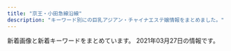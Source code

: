 ```yaml
---
title: "京王・小田急線沿線"
description: "キーワード別にの巨乳アジアン・チャイナエステ嬢情報をまとめました。"
---
```


新着画像と新着キーワードをまとめています。
2021年03月27日の情報です。

<DmmAffiliateIns />
<KeywordTable
  shops={
    [
    {
        "keywords": {},
        "name": "\u30c1\u30e3\u30fc\u30df\u30f3\u30b0",
        "url": "http://inadazutsumi.work/",
        "img_links": [
            "http://inadazutsumi.work/images/zi_staff.png",
            "http://inadazutsumi.work/images/g3.jpg",
            "http://inadazutsumi.work/images/g4.jpg",
            "http://inadazutsumi.work/images/g2.jpg",
            "http://inadazutsumi.work/images/g5.jpg",
            "http://inadazutsumi.work/images/g0.jpg",
            "http://inadazutsumi.work/images/mobile.jpg",
            "http://inadazutsumi.work/images/top.jpg",
            "http://inadazutsumi.work/images/tel.jpg",
            "http://inadazutsumi.work/images/g1.jpg"
        ],
        "station": "JR\u7a32\u7530\u5824\u99c5"
    },
    {
        "img_links": [
            "http://noborito-garden.net/images/staff0.jpg",
            "http://noborito-garden.net/images/tel.jpg",
            "http://noborito-garden.net/images/staff2.jpg",
            "http://noborito-garden.net/images/room1.jpg",
            "http://noborito-garden.net/images/staff1.jpg",
            "http://noborito-garden.net/images/room2.jpg",
            "http://noborito-garden.net/images/room4.jpg",
            "http://noborito-garden.net/images/mobile.jpg",
            "http://noborito-garden.net/images/staff3.jpg",
            "http://noborito-garden.net/images/room3.jpg",
            "http://noborito-garden.net/images/s_link.jpg",
            "http://noborito-garden.net/images/s_news.jpg",
            "http://noborito-garden.net/images/nei_bj2.jpg",
            "http://noborito-garden.net/images/s_staff.jpg",
            "http://noborito-garden.net/images/girl-z2.jpg",
            "http://noborito-garden.net/images/movie.jpg",
            "http://noborito-garden.net/images/girl-z1.jpg",
            "http://noborito-garden.net/images/staff4.jpg",
            "http://noborito-garden.net/images/s_chedule.jpg"
        ],
        "station": "\u6885\u30f6\u4e18\u99c5",
        "url": "http://noborito-garden.net/",
        "name": "\u7d4c\u7d61\u5802",
        "keywords": {
            "C": 23,
            "86": 10
        }
    },
    {
        "url": "http://www.bijinclub.mensest.com/",
        "name": "\u7f8e\u4eba\u30af\u30e9\u30d6",
        "station": "\u7b39\u585a\u99c5\u5317\u53e3",
        "img_links": [
            "http://www.bijinclub.mensest.com/images/sp_top.jpg",
            "http://www.bijinclub.mensest.com/files/003.jpg",
            "http://www.bijinclub.mensest.com/images/tit_new.png",
            "http://www.bijinclub.mensest.com/files/002-02.jpg",
            "http://www.bijinclub.mensest.com/files/001-03.jpg",
            "http://www.bijinclub.mensest.com/photo_news/upimg/77989605d65a139478_0.jpg",
            "http://www.bijinclub.mensest.com/files/004-02.jpg",
            "http://www.bijinclub.mensest.com/files/002-03.jpg",
            "http://www.bijinclub.mensest.com/images/sp_tit_new.png",
            "http://www.bijinclub.mensest.com/files/004.jpg",
            "http://www.bijinclub.mensest.com/images/tit_therapist.png",
            "http://www.bijinclub.mensest.com/files/005.jpg",
            "http://www.bijinclub.mensest.com/files/001-02.jpg",
            "http://www.bijinclub.mensest.com/images/sp_tit_therapist.png",
            "http://www.bijinclub.mensest.com/images/top.jpg",
            "http://www.bijinclub.mensest.com/files/001.jpg",
            "http://www.bijinclub.mensest.com/files/005-02.jpg",
            "http://www.bijinclub.mensest.com/files/006-03.jpg",
            "http://www.bijinclub.mensest.com/images/maining.jpg",
            "http://www.bijinclub.mensest.com/files/006-02.jpg",
            "http://www.bijinclub.mensest.com/files/002.jpg",
            "http://www.bijinclub.mensest.com/files/004-03.jpg",
            "http://www.bijinclub.mensest.com/files/005-03.jpg",
            "http://www.bijinclub.mensest.com/images/img_tel.png",
            "http://www.bijinclub.mensest.com/photo_news/upimg/7091560502dbdec686_1.jpg",
            "http://www.bijinclub.mensest.com/photo_news/upimg/7091560502dbdec686_0.jpg",
            "http://www.bijinclub.mensest.com/files/003-03.jpg",
            "http://www.bijinclub.mensest.com/files/006.jpg",
            "http://www.bijinclub.mensest.com/files/003-02.jpg"
        ],
        "keywords": {
            "86": 6,
            "87": 30,
            "D": 36,
            "\u5de8\u4e73": 1,
            "\u4e73": 1
        }
    },
    {
        "station": "\u5e9c\u4e2d\u99c5\u5357\u53e3",
        "url": "http://arm-relax.com/",
        "keywords": {
            "C": 16
        },
        "name": "\u96c5\u30fb\u307f\u3084\u3073",
        "img_links": [
            "http://arm-relax.com/img/ttl_recbnr.png",
            "http://arm-relax.com/img/ttl_mobile.png",
            "http://arm-relax.com/staff/mimi/01mb.jpg",
            "http://arm-relax.com/staff/mimi/01.jpg",
            "http://arm-relax.com/staff/yuri/01.jpg",
            "http://arm-relax.com/staff/yumi/01mb.jpg",
            "http://arm-relax.com/staff/yuri/01mb.jpg",
            "http://arm-relax.com/staff/mika/01.jpg",
            "http://arm-relax.com/pic/topimg1.jpg",
            "http://arm-relax.com/staff/aya/01mb.jpg",
            "http://arm-relax.com/img/ttl_staff.png",
            "http://arm-relax.com/staff/eri/01.jpg",
            "http://arm-relax.com/img/ttl_link.png",
            "http://arm-relax.com/staff/aya/01.jpg",
            "http://arm-relax.com/staff/mika/01mb.jpg",
            "http://arm-relax.com/staff/yumi/01.jpg",
            "http://arm-relax.com/pic/topimg2.jpg",
            "http://arm-relax.com/staff/eri/01mb.jpg",
            "http://arm-relax.com/pic/head.png",
            "http://arm-relax.com/i/files/homeimg.jpg"
        ]
    },
    {
        "url": "http://ciretuyghr.xyz/",
        "keywords": {},
        "img_links": [
            "http://ciretuyghr.xyz/uploads/allimg/180612/1-1P612160305350.jpg",
            "http://ciretuyghr.xyz/uploads/210206/1-21020610151M36.jpg",
            "http://ciretuyghr.xyz/templets/default/pc/picture/end1.jpg",
            "http://ciretuyghr.xyz/uploads/171110/1-1G110140540357.jpg",
            "http://ciretuyghr.xyz/templets/default/pc/picture/face.png",
            "http://ciretuyghr.xyz/uploads/171031/1-1G0311G531445.jpg",
            "http://ciretuyghr.xyz/uploads/210217/1-21021FT436426.jpg",
            "http://ciretuyghr.xyz/templets/default/pc/picture/s_staff.png",
            "http://ciretuyghr.xyz/uploads/191113/1-191113144F3914.jpg",
            "http://ciretuyghr.xyz/uploads/171031/1-1G0311G344914.jpg",
            "http://ciretuyghr.xyz/templets/default/pc/picture/staffs.png",
            "http://ciretuyghr.xyz/uploads/171110/1-1G11014060CG.jpg",
            "http://ciretuyghr.xyz/uploads/191203/1-191203164559604.jpg",
            "http://ciretuyghr.xyz/uploads/191211/1-19121110204J35.jpg",
            "http://ciretuyghr.xyz/uploads/171031/1-1G0311G556445.jpg",
            "http://ciretuyghr.xyz/uploads/171031/1-1G0311G4095M.jpg",
            "http://ciretuyghr.xyz/uploads/180612/1-1P6121601061c.jpg",
            "http://ciretuyghr.xyz/uploads/171110/1-1G1101405143V.jpg",
            "http://ciretuyghr.xyz/uploads/171031/1-1G0311G505933.jpg",
            "http://ciretuyghr.xyz/uploads/191113/1-191113150325Y4.jpg",
            "http://ciretuyghr.xyz/uploads/180612/1-1P612160029349.jpg",
            "http://ciretuyghr.xyz/uploads/210306/1-21030612325V26.jpg",
            "http://ciretuyghr.xyz/uploads/210315/1-210315094215216.jpg",
            "http://ciretuyghr.xyz/templets/default/pc/picture/s_news.png",
            "http://ciretuyghr.xyz/templets/default/pc/picture/s_pick.png"
        ],
        "name": "\u685c\u306e\u604b",
        "station": "\u72db\u6c5f\u99c5\u5317\u53e3"
    },
    {
        "station": "\u4e0b\u5317\u6ca2\u99c5\u5357\u53e3",
        "keywords": {
            "C": 7
        },
        "url": "http://shizuka2015.net/",
        "img_links": [
            "http://shizuka2015.net/images/lm-c-bgdb2.png",
            "http://shizuka2015.net/images/shop/1.jpg",
            "http://shizuka2015.net/images/sys-n.jpg",
            "http://shizuka2015.net/images/nav/hanga-sta.jpg",
            "http://shizuka2015.net/images/shop/6.jpg",
            "http://shizuka2015.net/images/aki.jpg",
            "http://shizuka2015.net/images/nav/hanga-sys.jpg",
            "http://shizuka2015.net/images/nav/hanga-job.jpg",
            "http://shizuka2015.net/images/staff/yuri.jpg",
            "http://shizuka2015.net/images/staff/hikari.jpg",
            "http://shizuka2015.net/images/sakura.jpg",
            "http://shizuka2015.net/images/yuka.jpg",
            "http://shizuka2015.net/images/shop/4.jpg",
            "http://shizuka2015.net/images/nav/hanga-acc.jpg",
            "http://shizuka2015.net/images/lm-c-bgdow.png",
            "http://shizuka2015.net/images/shop/5.jpg",
            "http://shizuka2015.net/images/w-top.jpg",
            "http://shizuka2015.net/images/moe.jpg"
        ],
        "name": "\u9759\u9999"
    },
    {
        "name": "\u30de\u30fc\u30e1\u30a4\u30c9",
        "img_links": [
            "http://gakuen.iest.info/photos/sites/2/2018/12/2018122016365886.jpg",
            "http://gakuen.iest.info/images/pick.jpg",
            "http://gakuen.iest.info/photos/sites/2/2020/03/2020031710530315.jpg",
            "http://gakuen.iest.info/images/g10.jpg",
            "http://gakuen.iest.info/photos/sites/2/2020/02/202002181030244.jpg",
            "http://gakuen.iest.info/photos/sites/2/2020/03/2020031917023498.jpg",
            "http://gakuen.iest.info/images/g14.jpg",
            "http://gakuen.iest.info/images/g15.jpg",
            "http://gakuen.iest.info/photos/sites/2/2019/04/2019042412405867.jpg",
            "http://gakuen.iest.info/images/dairy1.jpg",
            "http://gakuen.iest.info/images/g1.jpg",
            "http://gakuen.iest.info/photos/sites/2/2021/01/2021013015404587.jpg",
            "http://gakuen.iest.info/photos/sites/2/2019/12/2019122012395148.jpg",
            "http://gakuen.iest.info/photos/sites/2/2021/03/2021030315013351.jpg",
            "http://gakuen.iest.info/photos/sites/2/2020/01/2020012313115328.jpg",
            "http://gakuen.iest.info/images/g7.jpg",
            "http://gakuen.iest.info/photos/sites/2/2021/03/2021031115072814.jpg",
            "http://gakuen.iest.info/photos/sites/2/2020/04/2020042017530271.jpg",
            "http://gakuen.iest.info/images/mobile.jpg",
            "http://gakuen.iest.info/photos/sites/2/2020/01/2020011414544936.jpg",
            "http://gakuen.iest.info/photos/sites/2/2020/07/2020073112251978.jpg",
            "http://gakuen.iest.info/photos/sites/2/2019/03/2019033017261438.jpg",
            "http://gakuen.iest.info/photos/sites/2/2020/02/202002061519106.jpg",
            "http://gakuen.iest.info/images/g2.jpg",
            "http://gakuen.iest.info/photos/sites/2/2020/04/2020042017530931.jpg",
            "http://gakuen.iest.info/images/top.jpg",
            "http://gakuen.iest.info/photos/sites/2/2019/03/2019030516090063.jpg",
            "http://gakuen.iest.info/photos/sites/2/2020/02/2020022712294123.jpg",
            "http://gakuen.iest.info/images/g13.jpg",
            "http://gakuen.iest.info/photos/sites/2/2021/01/2021011710180345.jpg",
            "http://gakuen.iest.info/photos/sites/2/2019/03/2019032815331529.jpg",
            "http://gakuen.iest.info/photos/sites/2/2020/05/2020050117553339.jpg",
            "http://gakuen.iest.info/photos/sites/2/2019/09/2019091711325670.jpg",
            "http://gakuen.iest.info/photos/sites/2/2020/04/2020040617563893.jpg",
            "http://gakuen.iest.info/photos/sites/2/2020/06/2020061616280157.jpg",
            "http://gakuen.iest.info/photos/sites/2/2020/02/2020021810301874.jpg",
            "http://gakuen.iest.info/photos/sites/2/2020/02/202002181926092.jpg",
            "http://gakuen.iest.info/photos/sites/2/2020/04/202004131442543.jpg",
            "http://gakuen.iest.info/photos/sites/2/2020/07/2020072016533176.jpg",
            "http://gakuen.iest.info/photos/sites/2/2020/03/2020032310123163.jpg",
            "http://gakuen.iest.info/photos/sites/2/2020/09/2020093013013880.jpg",
            "http://gakuen.iest.info/photos/sites/2/2020/03/2020031710530298.jpg",
            "http://gakuen.iest.info/photos/sites/2/2020/12/2020121712262192.jpg",
            "http://gakuen.iest.info/images/2.jpg",
            "http://gakuen.iest.info/images/s_cosplay.jpg",
            "http://gakuen.iest.info/photos/sites/2/2020/01/202001201156212.jpg",
            "http://gakuen.iest.info/photos/sites/2/2018/12/2018120914092113.jpg",
            "http://gakuen.iest.info/photos/sites/2/2020/01/2020011113280929.jpg",
            "http://gakuen.iest.info/photos/sites/2/2020/02/2020021810302988.jpg",
            "http://gakuen.iest.info/photos/sites/2/2020/01/2020012313114295.jpg",
            "http://gakuen.iest.info/photos/sites/2/2020/03/2020032315452568.jpg",
            "http://gakuen.iest.info/photos/sites/2/2021/02/2021020213584868.jpg",
            "http://gakuen.iest.info/images/news1.jpg",
            "http://gakuen.iest.info/photos/sites/2/2021/01/2021011710180186.jpg",
            "http://gakuen.iest.info/photos/sites/2/2021/01/2021011710180481.jpg",
            "http://gakuen.iest.info/photos/sites/2/2018/12/2018122016370867.jpg",
            "http://gakuen.iest.info/photos/sites/2/2019/05/2019050913134067.jpg",
            "http://gakuen.iest.info/images/info2.jpg",
            "http://gakuen.iest.info/photos/sites/2/2020/05/202005211902408.jpg",
            "http://gakuen.iest.info/images/g3.jpg",
            "http://gakuen.iest.info/photos/sites/2/2020/01/2020012313114828.jpg",
            "http://gakuen.iest.info/photos/sites/2/2020/03/202003121411072.jpg",
            "http://gakuen.iest.info/photos/sites/2/2020/12/2020120714105839.jpg",
            "http://gakuen.iest.info/photos/sites/2/2019/07/2019070814045162.jpg",
            "http://gakuen.iest.info/images/1.jpg",
            "http://gakuen.iest.info/images/g11.jpg",
            "http://gakuen.iest.info/images/staff0.jpg",
            "http://gakuen.iest.info/images/g17.jpg",
            "http://gakuen.iest.info/photos/sites/2/2019/02/2019022817325825.jpg",
            "http://gakuen.iest.info/images/info.jpg",
            "http://gakuen.iest.info/images/staff_bj3.jpg",
            "http://gakuen.iest.info/photos/sites/2/2020/05/2020052119024816.jpg",
            "http://gakuen.iest.info/images/s_staff.jpg",
            "http://gakuen.iest.info/photos/sites/2/2018/12/2018122016370328.jpg",
            "http://gakuen.iest.info/photos/sites/2/2019/08/2019081415474742.jpg",
            "http://gakuen.iest.info/images/g16.jpg",
            "http://gakuen.iest.info/photos/sites/2/2020/03/2020030612170589.jpg",
            "http://gakuen.iest.info/photos/sites/2/2020/01/2020012918400879.jpg"
        ],
        "station": "\u8056\u8e5f\u685c\u30b1\u4e18\u99c5\u897f\u53e3",
        "keywords": {},
        "url": "http://gakuen.iest.info/"
    },
    {
        "url": "http://www.perfect-plan.iesjp.com/",
        "name": "\u30d1\u30fc\u30d5\u30a7\u30af\u30c8\u30fb\u30d7\u30e9\u30f3",
        "keywords": {
            "85": 2,
            "D": 4,
            "86": 1,
            "87": 1
        },
        "img_links": [
            "http://www.perfect-plan.iesjp.com/files/001.jpg",
            "http://www.perfect-plan.iesjp.com/files/005.jpg",
            "http://www.perfect-plan.iesjp.com/images/staff.png",
            "http://www.perfect-plan.iesjp.com/images/left01.png",
            "http://www.perfect-plan.iesjp.com/files/008.jpg",
            "http://www.perfect-plan.iesjp.com/images/ta.png",
            "http://www.perfect-plan.iesjp.com/images/interior_bg.png",
            "http://www.perfect-plan.iesjp.com/images/interior.png",
            "http://www.perfect-plan.iesjp.com/files/007.jpg",
            "http://www.perfect-plan.iesjp.com/images/flash.jpg",
            "http://www.perfect-plan.iesjp.com/images/mobile.png",
            "http://www.perfect-plan.iesjp.com/images/top.png"
        ],
        "station": "\u7b39\u585a\u99c5\u5317\u53e3"
    },
    {
        "img_links": [
            "https://static.wixstatic.com/media/a77b00_57112414e4a041f9aad2fad8d5b1b72d~mv2.png",
            "https://static.wixstatic.com/media/a77b00_66dfeef3961c4954b8bb92a57580ba15~mv2.png",
            "https://static.wixstatic.com/media/a77b00_3306fce6a90742708d21b231b6469292~mv2.png",
            "https://static.wixstatic.com/media/11062b_4b7c9a8e48334d5aad2fd274fddba3bc~mv2.jpg"
        ],
        "keywords": {},
        "station": "\u8056\u8e5f\u685c\u30f6\u4e18\u99c5\u897f\u53e3",
        "url": "https://smileriraku.wixsite.com/website",
        "name": "\u30b9\u30de\u30a4\u30eb"
    },
    {
        "station": "\u4e0b\u9ad8\u4e95\u6238\u99c5\u5317\u53e3",
        "keywords": {},
        "url": "http://xn--vckg5a9gugx77pgi4bmma.xyz/",
        "name": "Impact \uff5e\u30a4\u30f3\u30d1\u30af\u30c8\uff5e",
        "img_links": [
            "http://xn--vckg5a9gugx77pgi4bmma.xyz/image/girl8.jpg",
            "http://xn--vckg5a9gugx77pgi4bmma.xyz/image/girl1.jpg",
            "http://xn--vckg5a9gugx77pgi4bmma.xyz/image/img3.jpg",
            "http://xn--vckg5a9gugx77pgi4bmma.xyz/image/img4.jpg",
            "http://xn--vckg5a9gugx77pgi4bmma.xyz/image/girl3.jpg",
            "http://xn--vckg5a9gugx77pgi4bmma.xyz/image/img2.jpg",
            "http://xn--vckg5a9gugx77pgi4bmma.xyz/image/navihiden.png"
        ]
    },
    {
        "keywords": {},
        "name": "37\u2103",
        "url": "http://37.esnavi.work/",
        "station": "\u5e61\u30f6\u8c37\u99c5",
        "img_links": []
    },
    {
        "keywords": {
            "F": 1,
            "86": 1,
            "88": 1,
            "D": 2
        },
        "url": "http://korumimiruku.xyz/",
        "name": "\u611b\u306e\u5c0f\u753a",
        "img_links": [
            "http://korumimiruku.xyz/uploads/allimg/210222/1-2102221K144L3.png",
            "http://korumimiruku.xyz/uploads/allimg/210322/1-2103221J64R53.png",
            "http://korumimiruku.xyz/uploads/210322/1-210322135S5D4.jpg",
            "http://korumimiruku.xyz/uploads/210322/1-210322135U5W2.jpg",
            "http://korumimiruku.xyz/uploads/210322/1-210322135914941.jpg"
        ],
        "station": "\u7b39\u585a\u99c5"
    },
    {
        "img_links": [
            "http://www.goldsea.work/img/pic/slide_11.jpg",
            "http://www.goldsea.work/staff/yuki2.jpg",
            "http://www.goldsea.work/staff/nao1.jpg",
            "http://www.goldsea.work/staff/yuki.jpg",
            "http://www.goldsea.work/staff/nao.jpg",
            "http://www.goldsea.work/staff/riko.jpg",
            "http://www.goldsea.work/staff/riko2.jpg",
            "http://www.goldsea.work/staff/mayu1.jpg",
            "http://www.goldsea.work/img/pic/int1.jpg",
            "http://www.goldsea.work/staff/nao2.jpg",
            "http://www.goldsea.work/staff/mayu.jpg",
            "http://www.goldsea.work/img/loader.png",
            "http://www.goldsea.work/img/pic/slide_12.jpg",
            "http://www.goldsea.work/staff/yuki1.jpg",
            "http://www.goldsea.work/img/pic/int2.jpg",
            "http://www.goldsea.work/img/pic/int3.jpg",
            "http://www.goldsea.work/staff/mayu2.jpg",
            "http://www.goldsea.work/staff/riko1.jpg"
        ],
        "url": "http://www.goldsea.work/",
        "station": "\u767b\u6238\u99c5",
        "name": "Stylish",
        "keywords": {
            "85": 1,
            "D": 2,
            "C": 4,
            "84": 1,
            "86": 1,
            "E": 2,
            "83": 1
        }
    },
    {
        "keywords": {
            "86": 4,
            "85": 3
        },
        "station": "\u7b39\u585a\u99c5\u5317\u53e3",
        "img_links": [
            "http://relax-massage.red/img/f.jpg",
            "http://relax-massage.red/img/cg03.jpg",
            "http://relax-massage.red/img/cg01.jpg",
            "http://relax-massage.red/img/cg05.jpg",
            "http://relax-massage.red/img/cg02.jpg",
            "http://relax-massage.red/img/linkt.jpg",
            "http://relax-massage.red/img/no.png",
            "http://relax-massage.red/img/l.jpg",
            "http://relax-massage.red/img/top.jpg",
            "http://relax-massage.red/img/girlst.jpg"
        ],
        "url": "http://relax-massage.red/",
        "name": "Tiary Spa \uff5e\u30c6\u30a3\u30a2\u30ea\u30fc\u30b9\u30d1\uff5e"
    },
    {
        "url": "http://xn--cckzerb5br7a.com/",
        "station": "\u660e\u5927\u524d\u99c5\u4e2d\u592e\u53e3",
        "keywords": {},
        "name": "Free Style \uff5e\u30d5\u30ea\u30fc\u30b9\u30bf\u30a4\u30eb\uff5e",
        "img_links": []
    },
    {
        "station": "\u4eac\u738b\u591a\u6469\u30bb\u30f3\u30bf\u30fc\u99c5\u897f\u53e3",
        "keywords": {
            "C": 9
        },
        "url": "http://aroma-tsubaki.com/",
        "name": "\u693f",
        "img_links": [
            "http://www.aroma-tsubaki.com/uploads/aromatsubaki/2020/10/flash6.jpg",
            "http://www.aroma-tsubaki.com/uploads/aromatsubaki/2018/10/tel.jpg",
            "http://www.aroma-tsubaki.com/uploads/aromatsubaki/2011/10/shouji.jpg",
            "http://www.aroma-tsubaki.com/uploads/aromatsubaki/2011/10/zi_link.jpg",
            "http://www.aroma-tsubaki.com/uploads/aromatsubaki/2012/05/e794bbe5838f-1623.jpg",
            "http://www.aroma-tsubaki.com/uploads/aromatsubaki/2011/11/e794bbe5838f-031.jpg",
            "http://www.aroma-tsubaki.com/uploads/aromatsubaki/2020/10/flash4.jpg",
            "http://www.aroma-tsubaki.com/uploads/aromatsubaki/2012/10/e794bbe5838f-261.jpg",
            "http://www.aroma-tsubaki.com/uploads/aromatsubaki/2011/11/e794bbe5838f-029.jpg",
            "http://www.aroma-tsubaki.com/uploads/aromatsubaki/2011/10/info.jpg",
            "http://www.aroma-tsubaki.com/uploads/aromatsubaki/2011/10/play2.jpg",
            "http://www.aroma-tsubaki.com/uploads/aromatsubaki/2020/10/top.jpg",
            "http://www.aroma-tsubaki.com/uploads/aromatsubaki/2011/10/play4.jpg",
            "http://www.aroma-tsubaki.com/uploads/aromatsubaki/images/no-photo.jpg",
            "http://www.aroma-tsubaki.com/uploads/aromatsubaki/2011/10/468x60.jpg",
            "http://www.aroma-tsubaki.com/uploads/aromatsubaki/2012/03/e794bbe5838f-1079.jpg",
            "http://www.aroma-tsubaki.com/uploads/aromatsubaki/2020/10/flash1.jpg",
            "http://www.aroma-tsubaki.com/uploads/aromatsubaki/2020/10/flash2.jpg",
            "http://www.aroma-tsubaki.com/uploads/aromatsubaki/2020/10/flash3.jpg",
            "http://www.aroma-tsubaki.com/uploads/aromatsubaki/2020/10/flash5.jpg",
            "http://www.aroma-tsubaki.com/uploads/aromatsubaki/2011/10/play3.jpg",
            "http://www.aroma-tsubaki.com/uploads/aromatsubaki/2011/10/play1.jpg"
        ]
    },
    {
        "name": "FAIRIES\uff5e\u30d5\u30a7\u30a2\u30ea\u30fc\u30ba\uff5e",
        "img_links": [
            "http://www.fairies.work/images/staff/mirai.jpg",
            "http://www.fairies.work/images/gallery/image_07.png",
            "http://www.fairies.work/images/gallery/image_08.png",
            "http://www.fairies.work/images/staff/hana.jpg",
            "http://www.fairies.work/images/common/side_bnr_02.png",
            "http://www.fairies.work/images/home/image_02.png",
            "http://www.fairies.work/images/staff/yuna.jpg",
            "http://www.fairies.work/images/home/image_01.png",
            "http://www.fairies.work/images/gallery/image_03.png",
            "http://www.fairies.work/images/gallery/image_06.png",
            "http://www.fairies.work/images/gallery/image_01.png",
            "http://www.fairies.work/images/home/image_03.png",
            "http://www.fairies.work/images/gallery/image_02.png",
            "http://www.fairies.work/images/gallery/image_04.png",
            "http://www.fairies.work/images/home/home_bnr_03b.png",
            "http://www.fairies.work/images/home/home_bnr_04d.png",
            "http://www.fairies.work/images/home/home_btn_off.png",
            "http://www.fairies.work/images/staff/sample_image.png",
            "http://www.fairies.work/images/staff/ayumi.jpg",
            "http://www.fairies.work/images/staff/sara.jpg",
            "http://www.fairies.work/images/staff/yui.jpg",
            "http://www.fairies.work/images/staff/sati.jpg",
            "http://www.fairies.work/images/gallery/image_05.png",
            "http://www.fairies.work/images/staff/arisa.jpg",
            "http://www.fairies.work/images/home/home_bnr_02.png",
            "http://www.fairies.work/images/staff/koko.jpg"
        ],
        "station": "\u767b\u6238\u99c5\u591a\u6469\u5ddd\u53e3",
        "keywords": {},
        "url": "http://www.fairies.work/"
    },
    {
        "name": "\u5b89\u5fc3\u5802",
        "station": "\u8abf\u5e03\u99c5\u5317\u53e3",
        "url": "http://www.fuafua.info/",
        "keywords": {},
        "img_links": []
    },
    {
        "url": "http://cinderella-princess.net",
        "name": "\u30ea\u30e9\u30af\u30bc\u30fc\u30b7\u30e7\u30f3\u6075",
        "keywords": {
            "C": 23,
            "86": 10
        },
        "img_links": [
            "http://cinderella-princess.net/images/staff3.jpg",
            "http://cinderella-princess.net/images/room4.jpg",
            "http://cinderella-princess.net/images/girl-z1.jpg",
            "http://cinderella-princess.net/images/tel.jpg",
            "http://cinderella-princess.net/images/staff0.jpg",
            "http://cinderella-princess.net/links/esthe-summit.jpg",
            "http://cinderella-princess.net/images/movie.jpg",
            "http://cinderella-princess.net/images/staff2.jpg",
            "http://cinderella-princess.net/images/room1.jpg",
            "http://cinderella-princess.net/images/mobile.jpg",
            "http://cinderella-princess.net/images/staff4.jpg",
            "http://cinderella-princess.net/images/nei_bj2.jpg",
            "http://cinderella-princess.net/images/s_staff.jpg",
            "http://cinderella-princess.net/images/room2.jpg",
            "http://cinderella-princess.net/images/staff1.jpg",
            "http://cinderella-princess.net/images/s_chedule.jpg",
            "http://cinderella-princess.net/images/girl-z2.jpg",
            "http://cinderella-princess.net/images/s_news.jpg",
            "http://cinderella-princess.net/images/room3.jpg",
            "http://cinderella-princess.net/images/s_link.jpg"
        ],
        "station": "\u767e\u5408\u30f6\u4e18\u99c5\u5317\u53e3"
    },
    {
        "station": "\u5e9c\u4e2d\u99c5\u5317\u53e3",
        "keywords": {},
        "url": "http://sweet-heart.work/",
        "name": "Sweet Heart",
        "img_links": [
            "http://sweet-heart.work/images/head.jpg",
            "http://sweet-heart.work/images/staff_t.png",
            "http://sweet-heart.work/images/3.jpg",
            "http://sweet-heart.work/images/int1.jpg",
            "http://sweet-heart.work/images/1.jpg",
            "http://sweet-heart.work/img/moe1.jpg",
            "http://sweet-heart.work/images/int2.jpg",
            "http://sweet-heart.work/images/tr.jpg",
            "http://sweet-heart.work/img/rina1.jpg",
            "http://sweet-heart.work/images/att.png",
            "http://sweet-heart.work/images/b1.jpg",
            "http://sweet-heart.work/img/mimi1.jpg",
            "http://sweet-heart.work/images/2.jpg",
            "http://sweet-heart.work/img/moe3.jpg",
            "http://sweet-heart.work/images/sys.jpg",
            "http://sweet-heart.work/images/ta.jpg",
            "http://sweet-heart.work/img/rina2.jpg",
            "http://sweet-heart.work/images/b2.jpg",
            "http://sweet-heart.work/images/news.jpg",
            "http://sweet-heart.work/img/moe2.jpg",
            "http://sweet-heart.work/images/interior_t.png",
            "http://sweet-heart.work/images/mobile.jpg"
        ]
    },
    {
        "keywords": {
            "D": 4,
            "89": 4
        },
        "url": "http://kara.relaxnabi.com/",
        "img_links": [
            "http://kara.relaxnabi.com/css/nav/nav-001.jpg",
            "http://kara.relaxnabi.com/css/nav/nav-003.jpg",
            "http://kara.relaxnabi.com/css/nav/nav-005.jpg",
            "http://kara.relaxnabi.com/css/m-top03.jpg",
            "http://kara.relaxnabi.com/css/staff/staff01.jpg",
            "http://kara.relaxnabi.com/css/m-top006.jpg",
            "http://kara.relaxnabi.com/css/nav/nav-004.jpg",
            "http://kara.relaxnabi.com/css/nav/nav-006.jpg",
            "http://kara.relaxnabi.com/css/c04.jpg",
            "http://kara.relaxnabi.com/css/staff/staff04.jpg",
            "http://kara.relaxnabi.com/css/m-top02.jpg",
            "http://kara.relaxnabi.com/css/staff/staff03.jpg",
            "http://kara.relaxnabi.com/css/m-head01.jpg",
            "http://kara.relaxnabi.com/css/staff/staff02.jpg",
            "http://kara.relaxnabi.com/css/nav/nav-002.jpg"
        ],
        "station": "\u5343\u6b73\u70cf\u5c71\u99c5\u5317\u53e3",
        "name": "KARA"
    },
    {
        "keywords": {
            "\u4e73": 4
        },
        "url": "http://www.chiretuyiabo.xyz/",
        "station": "JR\u7a32\u7530\u5824\u99c5",
        "name": "Honey \uff5e\u30cf\u30cb\u30fc\uff5e",
        "img_links": [
            "http://www.chiretuyiabo.xyz/webstyle/rsubt1.png",
            "http://www.chiretuyiabo.xyz/uploads/210115/1-21011511141CY.jpg",
            "http://www.chiretuyiabo.xyz/webstyle/slider-img001.jpg",
            "http://www.chiretuyiabo.xyz/webstyle/rsubt2.png",
            "http://www.chiretuyiabo.xyz/webstyle/m4.jpg",
            "http://www.chiretuyiabo.xyz/webstyle/tel2.png",
            "http://www.chiretuyiabo.xyz/webstyle/rsubt7.png",
            "http://www.chiretuyiabo.xyz/uploads/201116/1-201116092320547.jpg",
            "http://www.chiretuyiabo.xyz/webstyle/m2.jpg",
            "http://www.chiretuyiabo.xyz/webstyle/rsubt4.png",
            "http://www.chiretuyiabo.xyz/uploads/allimg/201105/1-201105125636.jpg",
            "http://www.chiretuyiabo.xyz/webstyle/rsubt3.png",
            "http://www.chiretuyiabo.xyz/uploads/210115/1-210115111210154.jpg",
            "http://www.chiretuyiabo.xyz/webstyle/m6.jpg",
            "http://www.chiretuyiabo.xyz/uploads/201116/1-201116092F09D.jpg",
            "http://www.chiretuyiabo.xyz/webstyle/rsubt5.png",
            "http://www.chiretuyiabo.xyz/uploads/210115/1-21011511145KM.jpg",
            "http://www.chiretuyiabo.xyz/uploads/210115/1-21011511143V36.jpg",
            "http://www.chiretuyiabo.xyz/uploads/201116/1-201116092H2128.jpg",
            "http://www.chiretuyiabo.xyz/uploads/201116/1-201116092632O1.jpg",
            "http://www.chiretuyiabo.xyz/webstyle/rsubt6.png",
            "http://www.chiretuyiabo.xyz/uploads/allimg/201124/1-201124091002.jpg",
            "http://www.chiretuyiabo.xyz/uploads/210115/1-210115112K52S.jpg",
            "http://www.chiretuyiabo.xyz/uploads/210115/1-210115111154J0.jpg",
            "http://www.chiretuyiabo.xyz/uploads/200706/1-200F6153052L7.jpg",
            "http://www.chiretuyiabo.xyz/uploads/201116/1-2011160926104Z.jpg",
            "http://www.chiretuyiabo.xyz/webstyle/m1.jpg"
        ]
    },
    {
        "img_links": [
            "http://sakura.iyasi.me/layer/images/top/top_01.jpg",
            "http://sakura.iyasi.me/images/ser1.jpg",
            "http://sakura.iyasi.me/images/staff_06.jpg",
            "http://sakura.iyasi.me/images/staff_03.jpg",
            "http://sakura.iyasi.me/layer/images/top/top_05.jpg",
            "http://sakura.iyasi.me/images/s_service.png",
            "http://sakura.iyasi.me/images/ser4.jpg",
            "http://sakura.iyasi.me/layer/images/top/top_03.jpg",
            "http://sakura.iyasi.me/layer/images/top/top_08.png",
            "http://sakura.iyasi.me/images/top1.jpg",
            "http://sakura.iyasi.me/layer/images/top/top_02.jpg",
            "http://sakura.iyasi.me/layer/images/top.jpg",
            "http://sakura.iyasi.me/images/top2.jpg",
            "http://sakura.iyasi.me/layer/images/top/top_04.jpg",
            "http://sakura.iyasi.me/layer/images/top/top_06.jpg",
            "http://sakura.iyasi.me/images/staff_bj4.png",
            "http://sakura.iyasi.me/images/ser3.jpg",
            "http://sakura.iyasi.me/images/1.jpg",
            "http://sakura.iyasi.me/images/ser2.jpg",
            "http://sakura.iyasi.me/images/staff_04.jpg",
            "http://sakura.iyasi.me/images/s_info.png",
            "http://sakura.iyasi.me/images/staff_01.jpg",
            "http://sakura.iyasi.me/images/staff_02.jpg",
            "http://sakura.iyasi.me/images/wenzi-staff.png",
            "http://sakura.iyasi.me/images/staff_bj1.png",
            "http://sakura.iyasi.me/images/info.png"
        ],
        "station": "\u5343\u6b73\u70cf\u5c71\u99c5\u5357\u53e3",
        "name": "\u685c \uff5e\u30b5\u30af\u30e9\uff5e",
        "keywords": {
            "84": 3,
            "83": 3,
            "85": 3,
            "86": 6
        },
        "url": "http://sakura.iyasi.me/"
    },
    {
        "url": "https://abc-relax.com/",
        "img_links": [],
        "station": "\u8056\u8e5f\u685c\u30f6\u4e18\u99c5\u6771\u53e3",
        "keywords": {},
        "name": "\u5929\u4f7f"
    },
    {
        "station": "\u660e\u5927\u524d\u99c5\u4e2d\u592e\u53e3",
        "name": "\u79d8\u5bc6\u57fa\u5730",
        "keywords": {
            "C": 1,
            "90": 1,
            "85": 1,
            "87": 1,
            "83": 1,
            "86": 1,
            "E": 1,
            "D": 2
        },
        "img_links": [
            "http://meidaimaesecretbase.club/sys2.jpg",
            "http://meidaimaesecretbase.club/2/uploadimg/1597642441.jpg",
            "http://meidaimaesecretbase.club/2/uploadimg/1587527512.jpg",
            "http://meidaimaesecretbase.club/2/uploadimg/1597806778.jpg",
            "http://meidaimaesecretbase.club/2/uploadimg/1587527299.jpg",
            "http://meidaimaesecretbase.club/staff_t.jpg",
            "http://meidaimaesecretbase.club/s1.png",
            "http://meidaimaesecretbase.club/2/uploadimg/1591787978.jpg",
            "http://meidaimaesecretbase.club/sys1.jpg",
            "http://meidaimaesecretbase.club/head.jpg",
            "http://meidaimaesecretbase.club/int1.png"
        ],
        "url": "http://meidaimaesecretbase.club/"
    },
    {
        "station": "\u660e\u5927\u524d\u99c5\u4e2d\u592e\u53e3",
        "img_links": [
            "http://cattleya427.com/lilac/img/image14.jpg",
            "http://cattleya427.com/lilac/img/image13.jpg",
            "http://cattleya427.com/lilac/img/image113.jpg",
            "http://cattleya427.com/lilac/img/image12.jpg",
            "http://cattleya427.com/lilac/img/image109.jpg",
            "http://cattleya427.com/lilac/img/image112.jpg",
            "http://cattleya427.com/lilac/img/image108.jpg",
            "http://cattleya427.com/lilac/img/image15.jpg",
            "http://cattleya427.com/lilac/img/image124.jpg",
            "http://cattleya427.com/lilac/img/image104.jpg",
            "http://cattleya427.com/lilac/img/image107.jpg",
            "http://cattleya427.com/lilac/img/image105.jpg",
            "http://cattleya427.com/lilac/img/image140.jpg",
            "http://cattleya427.com/lilac/img/image123.jpg",
            "http://cattleya427.com/lilac/img/image111.jpg",
            "http://cattleya427.com/lilac/img/image106.jpg",
            "http://cattleya427.com/lilac/img/image110.jpg",
            "http://cattleya427.com/lilac/img/image125.jpg",
            "http://cattleya427.com/lilac/img/image122.jpg",
            "http://cattleya427.com/lilac/img/image139.jpg",
            "http://cattleya427.com/lilac/img/image142.jpg",
            "http://cattleya427.com/lilac/img/image16.jpg",
            "http://cattleya427.com/lilac/img/image141.jpg",
            "http://cattleya427.com/lilac/img/image11.jpg"
        ],
        "url": "http://cattleya427.com/lilac/index.html",
        "name": "Lilac \uff5e\u30e9\u30a4\u30e9\u30c3\u30af\uff5e",
        "keywords": {}
    },
    {
        "img_links": [
            "http://www.kousei-jyunen.com/images/staff.jpg",
            "http://www.kousei-jyunen.com/flash.jpg",
            "http://www.kousei-jyunen.com/images/sta.jpg",
            "http://www.kousei-jyunen.com/images/top-munu-2_04.jpg",
            "http://www.kousei-jyunen.com/images/top-munu-1_05.jpg",
            "http://www.kousei-jyunen.com/images/index_qr.jpg",
            "http://www.kousei-jyunen.com/images/top-munu-1_01.jpg",
            "http://www.kousei-jyunen.com/images/top-munu-2_05.jpg",
            "http://www.kousei-jyunen.com/images/top-munu-1_02.jpg",
            "http://www.kousei-jyunen.com/images/top-munu-1_04.jpg",
            "http://www.kousei-jyunen.com/images/top-1_03.jpg",
            "http://www.kousei-jyunen.com/images/top-1_04.jpg",
            "http://www.kousei-jyunen.com/images/info.jpg",
            "http://www.kousei-jyunen.com/images/top-1_01.jpg",
            "http://www.kousei-jyunen.com/images/top-munu-1_03.jpg",
            "http://www.kousei-jyunen.com/images/top-munu-2_03.jpg",
            "http://www.kousei-jyunen.com/images/top-ib.jpg",
            "http://www.kousei-jyunen.com/images/top-munu-2_02.jpg",
            "http://www.kousei-jyunen.com/images/top-1_05.jpg",
            "http://www.kousei-jyunen.com/images/sys.jpg",
            "http://www.kousei-jyunen.com/images/top-munu-2_01.jpg",
            "http://www.kousei-jyunen.com/images/news.jpg",
            "http://www.kousei-jyunen.com/images/top-1_02.jpg"
        ],
        "url": "http://www.kousei-jyunen.com/",
        "station": "\u6210\u57ce\u5b66\u5712\u524d\u99c5",
        "keywords": {},
        "name": "\u6f64\u5712"
    },
    {
        "img_links": [
            "http://relax-esthe.net/img/rb.png",
            "http://relax-esthe.net/img/cg1.jpg",
            "http://relax-esthe.net/img/cg7.jpg",
            "http://relax-esthe.net/img/r2.jpg",
            "http://relax-esthe.net/img/t2.jpg",
            "http://relax-esthe.net/img/cg3.jpg",
            "http://relax-esthe.net/img/r1.jpg",
            "http://relax-esthe.net/img/r3.jpg",
            "http://relax-esthe.net/img/cg4.jpg",
            "http://relax-esthe.net/img/t4.jpg",
            "http://relax-esthe.net/img/top.png",
            "http://relax-esthe.net/img/mx.png",
            "http://relax-esthe.net/img/t3.jpg",
            "http://relax-esthe.net/img/t1.jpg",
            "http://relax-esthe.net/img/no.png",
            "http://relax-esthe.net/img/cg10.jpg",
            "http://relax-esthe.net/img/t5.jpg",
            "http://relax-esthe.net/img/cg2.jpg"
        ],
        "url": "http://relax-esthe.net/",
        "station": "\u3064\u3064\u3058\u30f6\u4e18\u99c5\u5317\u53e3",
        "keywords": {
            "86": 4,
            "88": 1,
            "87": 1
        },
        "name": "\u82b1\u306e\u9999"
    },
    {
        "url": "https://s-botan.tokyo/",
        "name": "\u30dc\u30bf\u30f3",
        "img_links": [],
        "keywords": {},
        "station": "\u6210\u57ce\u5b66\u5712\u524d\u99c5"
    },
    {
        "station": "\u5e9c\u4e2d\u99c5\u5317\u53e3",
        "img_links": [
            "http://www.junten-massage.com/files/004-02.jpg",
            "http://www.junten-massage.com/files/001.jpg",
            "http://www.junten-massage.com/files/001-02.jpg",
            "http://www.junten-massage.com/files/002-02.jpg",
            "http://www.junten-massage.com/img/pickup.jpg",
            "http://www.junten-massage.com/img/btn_blog.png",
            "http://www.junten-massage.com/img/goback.jpg",
            "http://www.junten-massage.com/img/ttl_news.png",
            "http://www.junten-massage.com/img/ttl_info.png",
            "http://www.junten-massage.com/img/tel.png",
            "http://www.junten-massage.com/files/003-02.jpg",
            "http://www.junten-massage.com/files/002.jpg",
            "http://www.junten-massage.com/files/005-02.jpg",
            "http://www.junten-massage.com/img/btn_side_mobile.jpg",
            "http://www.junten-massage.com/files/003.jpg",
            "http://www.junten-massage.com/files/005.jpg",
            "http://www.junten-massage.com/files/004.jpg"
        ],
        "name": "\u9806\u5929",
        "keywords": {
            "85": 2,
            "88": 4,
            "C": 17,
            "87": 4,
            "D": 6
        },
        "url": "http://www.junten-massage.com/"
    },
    {
        "img_links": [
            "http://www.miyabi.esturl.com/files/002-03.jpg",
            "http://www.miyabi.esturl.com/images/infoSlide01.jpg",
            "http://www.miyabi.esturl.com/files/001-03.jpg",
            "http://www.miyabi.esturl.com/images/coverParts.png",
            "http://www.miyabi.esturl.com/files/003.jpg",
            "http://www.miyabi.esturl.com/files/003-03.jpg",
            "http://www.miyabi.esturl.com/files/001-02.jpg",
            "http://www.miyabi.esturl.com/files/003-02.jpg",
            "http://www.miyabi.esturl.com/images/attention.png",
            "http://www.miyabi.esturl.com/images/backlistbtn.png",
            "http://www.miyabi.esturl.com/files/002-02.jpg",
            "http://www.miyabi.esturl.com/files/001.jpg",
            "http://www.miyabi.esturl.com/files/002.jpg"
        ],
        "station": "\u4eac\u738b\u6c38\u5c71\u99c5\u5317\u53e3",
        "url": "http://www.miyabi.esturl.com/",
        "keywords": {
            "C": 11,
            "87": 4,
            "D": 6,
            "86": 2
        },
        "name": "\u96c5"
    },
    {
        "keywords": {
            "84": 16,
            "87": 8,
            "F": 16,
            "D": 32,
            "90": 8,
            "85": 16,
            "83": 8,
            "C": 8
        },
        "img_links": [
            "http://cure-as.ests.jp/images/1.jpg",
            "http://cure-as.ests.jp/images/info.jpg",
            "http://cure-as.ests.jp/images/2.jpg",
            "http://cure-as.ests.jp/photos/sites/27/2019/05/201905161429354.jpg",
            "http://cure-as.ests.jp/images/s_link.png",
            "http://cure-as.ests.jp/images/mobile.jpg",
            "http://cure-as.ests.jp/photos/sites/27/2018/10/2018102015260524.jpg",
            "http://cure-as.ests.jp/images/photo.png",
            "http://cure-as.ests.jp/images/news.png",
            "http://cure-as.ests.jp/photos/sites/27/2019/07/2019070118583389.jpg",
            "http://cure-as.ests.jp/photos/sites/27/2020/06/2020060319010741.jpg",
            "http://cure-as.ests.jp/images/top.jpg",
            "http://cure-as.ests.jp/photos/sites/27/2019/09/2019090515360480.jpg",
            "http://cure-as.ests.jp/photos/sites/27/2019/12/2019122512063341.jpg",
            "http://cure-as.ests.jp/photos/sites/27/2019/03/201903261030333.jpg",
            "http://cure-as.ests.jp/images/top1.jpg",
            "http://cure-as.ests.jp/images/s_reruit.png",
            "http://cure-as.ests.jp/images/s_staff.png",
            "http://cure-as.ests.jp/images/news11.jpg"
        ],
        "name": "\u30ad\u30e5\u30a2\u30e9\u30b9",
        "url": "http://cure-as.ests.jp/",
        "station": "\u4e0b\u9ad8\u4e95\u6238\u99c5\u897f\u53e3"
    },
    {
        "station": "\u5e9c\u4e2d\u99c5\u5317\u53e3",
        "name": "Olive \uff5e\u30aa\u30ea\u30fc\u30d6\uff5e",
        "keywords": {},
        "url": "http://www.fuwa.work/",
        "img_links": [
            "http://www.fuwa.work/images/line.png",
            "http://www.fuwa.work/images/interior_t.png",
            "http://www.fuwa.work/images/sys1.jpg",
            "http://www.fuwa.work/img/nana2.jpg",
            "http://www.fuwa.work/images/sys3.jpg",
            "http://www.fuwa.work/img/moe2.jpg",
            "http://www.fuwa.work/staff/mimi.jpg",
            "http://www.fuwa.work/images/head.jpg",
            "http://www.fuwa.work/images/int2.png",
            "http://www.fuwa.work/img/mimi1.jpg",
            "http://www.fuwa.work/staff/anata.jpg",
            "http://www.fuwa.work/images/int1.png",
            "http://www.fuwa.work/img/anata1.jpg",
            "http://www.fuwa.work/images/staff_t.png",
            "http://www.fuwa.work/img/moe1.jpg",
            "http://www.fuwa.work/img/nana1.jpg",
            "http://www.fuwa.work/staff/moe.jpg",
            "http://www.fuwa.work/images/news.jpg",
            "http://www.fuwa.work/images/mobile.jpg",
            "http://www.fuwa.work/images/info.png",
            "http://www.fuwa.work/images/sys4.png",
            "http://www.fuwa.work/images/sys2.jpg",
            "http://www.fuwa.work/images/rec.jpg",
            "http://www.fuwa.work/staff/nana.jpg"
        ]
    },
    {
        "url": "http://flower.est-u.com/",
        "name": "FLOWER",
        "keywords": {},
        "img_links": [
            "http://flower.est-u.com/images/index_06.jpg",
            "http://flower.est-u.com/images/index_14.jpg",
            "http://flower.est-u.com/images/s5.jpg",
            "http://flower.est-u.com/images/index_13.jpg",
            "http://flower.est-u.com/images/index_08.jpg",
            "http://flower.est-u.com/images/index_12.jpg",
            "http://flower.est-u.com/images/staff_14.jpg",
            "http://flower.est-u.com/images/s2.jpg",
            "http://flower.est-u.com/images/s3.jpg",
            "http://flower.est-u.com/images/index_10.jpg",
            "http://flower.est-u.com/images/index2_11.jpg",
            "http://flower.est-u.com/images/index_09.jpg",
            "http://flower.est-u.com/images/index_07.jpg",
            "http://flower.est-u.com/images/index_02.jpg",
            "http://flower.est-u.com/images/index_05.jpg",
            "http://flower.est-u.com/images/index3_11.jpg",
            "http://flower.est-u.com/images/index_04.jpg",
            "http://flower.est-u.com/images/index_16.jpg",
            "http://flower.est-u.com/images/s1.jpg",
            "http://flower.est-u.com/images/s4.jpg",
            "http://flower.est-u.com/images/staff_12.jpg"
        ],
        "station": "\u5e61\u30f6\u8c37\u99c5\u5317\u53e3"
    },
    {
        "station": "\u9ad8\u5e61\u4e0d\u52d5\u99c5",
        "keywords": {
            "85": 74,
            "D": 158,
            "88": 12,
            "C": 80,
            "E": 36,
            "87": 72,
            "86": 48
        },
        "name": "come here \u30ea\u30e9\u30af\u30bc\u30fc\u30b7\u30e7\u30f3",
        "img_links": [
            "http://shes-room.ests.jp/photos/sites/28/2020/12/2020122711283243.jpg",
            "http://shes-room.ests.jp/images/room4_l.jpg",
            "http://shes-room.ests.jp/photos/sites/28/2021/02/2021020115594033.jpg",
            "http://shes-room.ests.jp/photos/sites/28/2020/11/2020112612090675.jpg",
            "http://shes-room.ests.jp/images/room2_l.jpg",
            "http://shes-room.ests.jp/images/close_eject.png",
            "http://shes-room.ests.jp/photos/sites/28/2021/02/2021021511201284.jpg",
            "http://shes-room.ests.jp/photos/sites/28/2021/03/2021031115115796.jpg",
            "http://shes-room.ests.jp/images/tit_new.jpg",
            "http://shes-room.ests.jp/images/room5_l.jpg",
            "http://shes-room.ests.jp/photos/sites/28/2021/03/2021030315242120.jpg",
            "http://shes-room.ests.jp/photos/sites/28/2020/10/2020100717571552.jpg",
            "http://shes-room.ests.jp/photos/sites/28/2021/02/2021020116004176.jpg",
            "http://shes-room.ests.jp/images/sp_top.jpg",
            "http://shes-room.ests.jp/images/room6_l.jpg",
            "http://shes-room.ests.jp/images/img_eject.jpg",
            "http://shes-room.ests.jp/images/link_nav02.jpg",
            "http://shes-room.ests.jp/images/link_nav01.jpg",
            "http://shes-room.ests.jp/photos/sites/28/2021/02/2021022614145396.jpg",
            "http://shes-room.ests.jp/images/room1_l.jpg",
            "http://shes-room.ests.jp/images/tit_eject.jpg",
            "http://shes-room.ests.jp/photos/sites/28/2020/10/2020101016222167.jpg",
            "http://shes-room.ests.jp/images/top.png",
            "http://shes-room.ests.jp/photos/sites/28/2020/12/2020122115433089.jpg",
            "http://shes-room.ests.jp/images/link_nav04.jpg",
            "http://shes-room.ests.jp/photos/sites/28/2020/10/202010071757145.jpg",
            "http://shes-room.ests.jp/images/link_nav06.jpg",
            "http://shes-room.ests.jp/images/link_nav03.jpg",
            "http://shes-room.ests.jp/images/tit_face.jpg",
            "http://shes-room.ests.jp/photos/sites/28/2020/10/2020100717571670.jpg",
            "http://shes-room.ests.jp/photos/sites/28/2020/10/2020100717571635.jpg",
            "http://shes-room.ests.jp/photos/sites/28/2020/11/2020111612224039.jpg",
            "http://shes-room.ests.jp/images/link_nav07.jpg",
            "http://shes-room.ests.jp/photos/sites/28/2020/10/2020101614244874.jpg",
            "http://shes-room.ests.jp/images/link_nav05.jpg",
            "http://shes-room.ests.jp/photos/sites/28/2020/12/2020120712462037.jpg",
            "http://shes-room.ests.jp/images/room3_l.jpg",
            "http://shes-room.ests.jp/photos/sites/28/2020/11/2020111110271328.jpg",
            "http://shes-room.ests.jp/images/btn_eject.jpg",
            "http://shes-room.ests.jp/photos/sites/28/2020/12/202012011125470.jpg"
        ],
        "url": "http://shes-room.ests.jp/"
    },
    {
        "img_links": [
            "http://ruby.iest.info/images/mobile.jpg",
            "http://ruby.iest.info/images/nei_bj1.png",
            "http://ruby.iest.info/images/news.png",
            "http://ruby.iest.info/images/service.jpg",
            "http://ruby.iest.info/images/s_staff.png",
            "http://ruby.iest.info/photos/sites/8/2021/03/2021032513172299.jpg",
            "http://ruby.iest.info/photos/sites/8/2021/01/2021012215132922.jpg",
            "http://ruby.iest.info/photos/sites/8/2021/01/2021011916294226.jpg",
            "http://ruby.iest.info/images/top.jpg",
            "http://ruby.iest.info/images/bian.jpg"
        ],
        "station": "\u767b\u6238\u99c5\u751f\u7530\u7dd1\u5730\u53e3",
        "keywords": {
            "C": 10,
            "D": 12,
            "88": 4,
            "86": 4,
            "87": 4
        },
        "url": "http://ruby.iest.info/",
        "name": "Ruby\u30fb\u30eb\u30d3\u30fc"
    },
    {
        "keywords": {
            "87": 9,
            "86": 9,
            "D": 27,
            "85": 9,
            "\u80f8": 9
        },
        "img_links": [
            "http://www.fruit-4.xyz/uploads/201016/1-201016155P5605.jpg",
            "http://www.fruit-4.xyz/uploads/201110/1-20111014043J00.jpg",
            "http://www.fruit-4.xyz/templets/default/picture/staff_t.jpg",
            "http://www.fruit-4.xyz/uploads/200806/1-200P6154303L6.jpg",
            "http://www.fruit-4.xyz/uploads/180731/1-1PI1144544558.jpg",
            "http://www.fruit-4.xyz/uploads/allimg/180731/1-1PI1145244194.jpg",
            "http://www.fruit-4.xyz/templets/default/picture/tt.jpg",
            "http://www.fruit-4.xyz/uploads/201104/1-201104123F0148.jpg",
            "http://www.fruit-4.xyz/uploads/allimg/180801/1-1PP1091925J2.jpg",
            "http://www.fruit-4.xyz/uploads/190906/1-1ZZ613114IH.png",
            "http://www.fruit-4.xyz/uploads/201218/1-20121Q60321957.jpg",
            "http://www.fruit-4.xyz/uploads/210316/1-21031616335Q21.jpg",
            "http://www.fruit-4.xyz/uploads/190906/1-1ZZ6125JU21.jpg",
            "http://www.fruit-4.xyz/uploads/190906/1-1ZZ6125T4451.jpg",
            "http://www.fruit-4.xyz/uploads/190906/1-1ZZ6130R3594.jpg",
            "http://www.fruit-4.xyz/uploads/210128/1-21012Q34111S7.jpg",
            "http://www.fruit-4.xyz/uploads/200904/1-200Z4141523208.jpg",
            "http://www.fruit-4.xyz/uploads/200806/1-200P6154212B0.jpg",
            "http://www.fruit-4.xyz/uploads/200806/1-200P6154349D7.jpg",
            "http://www.fruit-4.xyz/templets/default/picture/interior_t.jpg",
            "http://www.fruit-4.xyz/templets/default/picture/int1.png",
            "http://www.fruit-4.xyz/templets/default/picture/news.jpg",
            "http://www.fruit-4.xyz/templets/default/picture/rec1.png",
            "http://www.fruit-4.xyz/uploads/190906/1-1ZZ612592T24.jpg",
            "http://www.fruit-4.xyz/templets/default/picture/head.jpg"
        ],
        "name": "Artemis \u6708\u306e\u5973\u795e",
        "url": "http://www.fruit-4.xyz/",
        "station": "\u5e9c\u4e2d\u99c5\u5317\u53e3"
    },
    {
        "url": "http://iyashien-est.com/",
        "img_links": [
            "http://iyashien-est.com/images/capinfo.jpg",
            "http://iyashien-est.com/girl/2.jpg",
            "http://iyashien-est.com/images/staff.jpg",
            "http://iyashien-est.com/girl/4.jpg",
            "http://iyashien-est.com/girl/5.jpg",
            "http://iyashien-est.com/images/room/photo03.jpg",
            "http://iyashien-est.com/images/room/photo04.jpg",
            "http://iyashien-est.com/images/index.jpg",
            "http://iyashien-est.com/girl/8.jpg",
            "http://iyashien-est.com/girl/16.jpg",
            "http://iyashien-est.com/girl/1.jpg",
            "http://iyashien-est.com/images/room/photo02.jpg",
            "http://iyashien-est.com/images/room/photo01.jpg",
            "http://iyashien-est.com/girl/3.jpg",
            "http://iyashien-est.com/girl/7.jpg",
            "http://iyashien-est.com/girl/9.jpg"
        ],
        "name": "\u7652\u3057\u82d1",
        "station": "\u5e9c\u4e2d\u99c5\u5357\u53e3",
        "keywords": {
            "C": 7
        }
    },
    {
        "keywords": {
            "D": 17,
            "87": 14,
            "C": 2,
            "86": 3,
            "88": 2
        },
        "img_links": [
            "http://www.vivi.esjp.site/images/top_sche.png",
            "http://www.vivi.esjp.site/files/011-02.jpg",
            "http://www.vivi.esjp.site/files/001.jpg",
            "http://www.vivi.esjp.site/files/007-02.jpg",
            "http://www.vivi.esjp.site/images/girl-z2.jpg",
            "http://www.vivi.esjp.site/files/002.jpg",
            "http://www.vivi.esjp.site/files/019.jpg",
            "http://www.vivi.esjp.site/files/007.jpg",
            "http://www.vivi.esjp.site/images/shop/shop03.jpg",
            "http://www.vivi.esjp.site/files/006-02.jpg",
            "http://www.vivi.esjp.site/files/017.jpg",
            "http://www.vivi.esjp.site/files/018.jpg",
            "http://www.vivi.esjp.site/files/015.jpg",
            "http://www.vivi.esjp.site/files/018-02.jpg",
            "http://www.vivi.esjp.site/files/021-02.jpg",
            "http://www.vivi.esjp.site/files/021.jpg",
            "http://www.vivi.esjp.site/files/015-02.jpg",
            "http://www.vivi.esjp.site/files/016-02.jpg",
            "http://www.vivi.esjp.site/files/011.jpg",
            "http://www.vivi.esjp.site/files/013-02.jpg",
            "http://www.vivi.esjp.site/images/shop/shop01.jpg",
            "http://www.vivi.esjp.site/files/013.jpg",
            "http://www.vivi.esjp.site/files/019-02.jpg",
            "http://www.vivi.esjp.site/files/017-02.jpg",
            "http://www.vivi.esjp.site/files/003.jpg",
            "http://www.vivi.esjp.site/files/001-02.jpg",
            "http://www.vivi.esjp.site/files/008-02.jpg",
            "http://www.vivi.esjp.site/images/bj3.png",
            "http://www.vivi.esjp.site/files/022.jpg",
            "http://www.vivi.esjp.site/images/staff_line.png",
            "http://www.vivi.esjp.site/files/020-02.jpg",
            "http://www.vivi.esjp.site/files/003-02.jpg",
            "http://www.vivi.esjp.site/files/014.jpg",
            "http://www.vivi.esjp.site/files/006.jpg",
            "http://www.vivi.esjp.site/files/004.jpg",
            "http://www.vivi.esjp.site/files/022-02.jpg",
            "http://www.vivi.esjp.site/files/010.jpg",
            "http://www.vivi.esjp.site/images/shop/shop04.jpg",
            "http://www.vivi.esjp.site/files/014-02.jpg",
            "http://www.vivi.esjp.site/files/002-02.jpg",
            "http://www.vivi.esjp.site/files/020.jpg",
            "http://www.vivi.esjp.site/files/004-02.jpg",
            "http://www.vivi.esjp.site/images/mobile.jpg",
            "http://www.vivi.esjp.site/files/010-02.jpg",
            "http://www.vivi.esjp.site/images/link_line.png",
            "http://www.vivi.esjp.site/images/girl-z1.jpg",
            "http://www.vivi.esjp.site/files/008.jpg",
            "http://www.vivi.esjp.site/images/shop/shop02.jpg",
            "http://www.vivi.esjp.site/images/top.png",
            "http://www.vivi.esjp.site/files/016.jpg"
        ],
        "url": "http://www.vivi.esjp.site/",
        "station": "\u5343\u6b73\u70cf\u5c71\u99c5\u5317\u53e3",
        "name": "ViVi"
    },
    {
        "station": "\u5e9c\u4e2d\u99c5\u5357\u53e3",
        "name": "\u30cb\u30fc\u30cf\u30aa",
        "img_links": [
            "http://www.niihao.xyz/images/lanmu_03.jpg",
            "http://www.niihao.xyz/images/mimi.jpg",
            "http://www.niihao.xyz/images/staff/miki.jpeg",
            "http://www.niihao.xyz/images/index-yume_02.jpg",
            "http://www.niihao.xyz/images/4.jpg",
            "http://www.niihao.xyz/images/staff/shazhi.jpg",
            "http://www.niihao.xyz/images/nav/l-nav-_job.jpg",
            "http://www.niihao.xyz/images/staff/11.jpg",
            "http://www.niihao.xyz/images/staff/remon.jpg",
            "http://www.niihao.xyz/images/lanmu_07.jpg",
            "http://www.niihao.xyz/images/index-yume_04.jpg",
            "http://www.niihao.xyz/images/index-yume_11.jpg",
            "http://www.niihao.xyz/psd/off.jpg",
            "http://www.niihao.xyz/images/lanmu_06.jpg",
            "http://www.niihao.xyz/images/l-nav-_staff.jpg"
        ],
        "url": "http://www.niihao.xyz/",
        "keywords": {}
    },
    {
        "keywords": {
            "E": 16,
            "86": 104,
            "D": 88
        },
        "img_links": [
            "http://massage-est.xyz/images/cg021.jpg",
            "http://massage-est.xyz/images/cg061.jpg",
            "http://massage-est.xyz/images/spacer300x450.png",
            "http://massage-est.xyz/images/cg08.jpg",
            "http://massage-est.xyz/images/cg011.jpg",
            "http://massage-est.xyz/images/cg06.jpg",
            "http://massage-est.xyz/images/sys.jpg",
            "http://massage-est.xyz/images/cg05.jpg",
            "http://massage-est.xyz/images/cg04.jpg",
            "http://massage-est.xyz/images/cg09.jpg",
            "http://massage-est.xyz/images/up_100_1_0.jpg",
            "http://massage-est.xyz/images/top2.png",
            "http://massage-est.xyz/images/cg11.jpg",
            "http://massage-est.xyz/images/cg02.jpg",
            "http://massage-est.xyz/images/top.png",
            "http://massage-est.xyz/images/cg07.jpg",
            "http://massage-est.xyz/images/spacer900x360.png",
            "http://massage-est.xyz/images/cg071.jpg",
            "http://massage-est.xyz/images/cg031.jpg",
            "http://massage-est.xyz/images/cg03.jpg",
            "http://massage-est.xyz/images/cg081.jpg",
            "http://massage-est.xyz/images/cg12.jpg",
            "http://massage-est.xyz/images/cg01.jpg",
            "http://massage-est.xyz/images/cg10.jpg",
            "http://massage-est.xyz/images/qr.jpg",
            "http://massage-est.xyz/images/cg13.jpg",
            "http://massage-est.xyz/images/cg051.jpg",
            "http://massage-est.xyz/images/cg091.jpg"
        ],
        "station": "\u5343\u6b73\u70cf\u5c71\u99c5\u5317\u53e3",
        "url": "http://massage-est.xyz/",
        "name": "\u6df1\u4e95\u6c37\u306e\u56fd"
    },
    {
        "keywords": {
            "D": 12,
            "E": 6,
            "86": 6,
            "85": 12
        },
        "name": "\u3089\u304f\u3089\u304f",
        "img_links": [
            "http://rakuraku.iest.info/photos/sites/63/2020/09/2020092810070514.jpg",
            "http://rakuraku.iest.info/photos/sites/63/2021/02/2021022602393312.jpg",
            "http://rakuraku.iest.info/images/room1.jpg",
            "http://rakuraku.iest.info/images/mainimg.jpg",
            "http://rakuraku.iest.info/images/room5.jpg",
            "http://rakuraku.iest.info/images/top.png",
            "http://rakuraku.iest.info/photos/sites/63/2021/01/2021011404151077.jpg",
            "http://rakuraku.iest.info/images/room4.jpg",
            "http://rakuraku.iest.info/images/pagetop.png",
            "http://rakuraku.iest.info/images/room2.jpg",
            "http://rakuraku.iest.info/images/spmainimg.jpg",
            "http://rakuraku.iest.info/images/room6.jpg",
            "http://rakuraku.iest.info/images/room3.jpg",
            "http://rakuraku.iest.info/photos/sites/63/2021/03/2021031708161867.jpg"
        ],
        "station": "\u5e9c\u4e2d\u99c5\u5357\u53e3",
        "url": "http://rakuraku.iest.info/"
    },
    {
        "name": "N.\u30c1\u30a7\u30ea\u30fc",
        "url": "http://est70.jp/nch/",
        "keywords": {},
        "station": "\u767b\u6238\u99c5",
        "img_links": [
            "http://est70.jp/nch/images/bt3.png",
            "http://est70.jp/nch/images/bt6.png",
            "http://est70.jp/nch/girl/g03.png",
            "http://est70.jp/nch/girl/g01.png",
            "http://est70.jp/nch/images/footer.png",
            "http://est70.jp/nch/images/bt1.png",
            "http://est70.jp/nch/images/bt4.png",
            "http://est70.jp/nch/images/facial-massage.png",
            "http://est70.jp/nch/images/headp.png",
            "http://est70.jp/nch/images/top.png",
            "http://est70.jp/nch/images/phone.png",
            "http://est70.jp/nch/images/bt5.png",
            "http://est70.jp/nch/girl/g02.png",
            "http://est70.jp/nch/girl/g04.png",
            "http://est70.jp/nch/images/bt2.png"
        ]
    },
    {
        "url": "http://almond.ests.jp/",
        "name": "Lovely",
        "keywords": {
            "86": 2,
            "87": 2,
            "85": 2,
            "D": 6,
            "C": 13
        },
        "img_links": [
            "http://almond.ests.jp/images/s_news.jpg",
            "http://almond.ests.jp/photos/sites/24/2020/12/2020121413001762.jpg",
            "http://almond.ests.jp/images/nstaff1.jpg",
            "http://almond.ests.jp/photos/sites/24/2020/11/2020113018465347.jpg",
            "http://almond.ests.jp/images/top.png",
            "http://almond.ests.jp/images/s_face.png",
            "http://almond.ests.jp/images/line2.png",
            "http://almond.ests.jp/images/acc1.jpg",
            "http://almond.ests.jp/images/s_acc.jpg",
            "http://almond.ests.jp/images/mobile.jpg",
            "http://almond.ests.jp/images/line1.jpg",
            "http://almond.ests.jp/images/pickicon.jpg",
            "http://almond.ests.jp/photos/sites/24/2020/11/2020113018465067.jpg",
            "http://almond.ests.jp/photos/sites/24/2021/03/2021032511211062.jpg",
            "http://almond.ests.jp/photos/sites/24/2020/11/2020113018465490.jpg",
            "http://almond.ests.jp/photos/sites/24/2020/11/2020113018465254.jpg",
            "http://almond.ests.jp/images/line.jpg",
            "http://almond.ests.jp/images/nstaff.jpg",
            "http://almond.ests.jp/images/s_staff.png",
            "http://almond.ests.jp/images/newicon.png"
        ],
        "station": "\u5343\u6b73\u70cf\u5c71\u99c5\u5357\u53e3"
    },
    {
        "img_links": [
            "http://est-massage.xyz/images/cg111.jpg",
            "http://est-massage.xyz/images/cg11.jpg",
            "http://est-massage.xyz/images/cg071.jpg",
            "http://est-massage.xyz/images/cg07.jpg",
            "http://est-massage.xyz/images/250_50.png",
            "http://est-massage.xyz/images/cg181.jpg",
            "http://est-massage.xyz/images/cg01.jpg",
            "http://est-massage.xyz/images/cg052.jpg",
            "http://est-massage.xyz/images/cg09.jpg",
            "http://est-massage.xyz/images/sy2.jpg",
            "http://est-massage.xyz/images/cg18.jpg",
            "http://est-massage.xyz/images/cg04.jpg",
            "http://est-massage.xyz/images/cg062.jpg",
            "http://est-massage.xyz/images/sy1.jpg",
            "http://est-massage.xyz/images/cg12.jpg",
            "http://est-massage.xyz/images/cg05.jpg",
            "http://est-massage.xyz/images/cg082.jpg",
            "http://est-massage.xyz/images/cg011.jpg",
            "http://est-massage.xyz/images/cg051.jpg",
            "http://est-massage.xyz/images/r1.jpg",
            "http://est-massage.xyz/images/bn02.jpg",
            "http://est-massage.xyz/images/cg041.jpg",
            "http://est-massage.xyz/images/head_tell.png",
            "http://est-massage.xyz/images/bn01.jpg",
            "http://est-massage.xyz/images/cg06.jpg",
            "http://est-massage.xyz/images/r3.jpg",
            "http://est-massage.xyz/images/cg151.jpg",
            "http://est-massage.xyz/images/cg161.jpg",
            "http://est-massage.xyz/images/cg081.jpg",
            "http://est-massage.xyz/images/cg182.jpg",
            "http://est-massage.xyz/images/cg191.jpg",
            "http://est-massage.xyz/images/cg08.jpg",
            "http://est-massage.xyz/images/cg03.jpg",
            "http://est-massage.xyz/images/cg16.jpg",
            "http://est-massage.xyz/images/468_60.png",
            "http://est-massage.xyz/images/cg031.jpg",
            "http://est-massage.xyz/images/88_31.png",
            "http://est-massage.xyz/images/cg061.jpg",
            "http://est-massage.xyz/images/r2.jpg",
            "http://est-massage.xyz/images/cg15.jpg",
            "http://est-massage.xyz/images/200_40.png",
            "http://est-massage.xyz/images/cg10.jpg",
            "http://est-massage.xyz/images/cg032.jpg",
            "http://est-massage.xyz/images/cg17.jpg",
            "http://est-massage.xyz/images/head_tell2.png",
            "http://est-massage.xyz/images/ncg.jpg",
            "http://est-massage.xyz/images/bn03.jpg",
            "http://est-massage.xyz/images/cg022.jpg",
            "http://est-massage.xyz/images/foot_tel.png",
            "http://est-massage.xyz/images/cg072.jpg",
            "http://est-massage.xyz/images/side_tel.png",
            "http://est-massage.xyz/images/cg19.jpg",
            "http://est-massage.xyz/images/cg152.jpg"
        ],
        "station": "\u7b39\u585a\u99c5\u5317\u53e3",
        "name": "Oasis\uff5e\u30aa\u30a2\u30b7\u30b9\uff5e",
        "url": "http://est-massage.xyz/",
        "keywords": {
            "C": 13,
            "D": 29,
            "84": 11,
            "88": 6,
            "86": 20,
            "85": 13,
            "83": 5,
            "87": 3,
            "E": 7
        }
    },
    {
        "station": "\u8056\u8e5f\u685c\u30f6\u4e18\u99c5\u6771\u53e3",
        "img_links": [
            "http://www.yuyurando.xyz/images/staff/mi.png",
            "http://www.yuyurando.xyz/images/shop/527385908605281370.jpg",
            "http://www.yuyurando.xyz/images/index-yuyu_12.jpg",
            "http://www.yuyurando.xyz/images/index-yuyu_03.jpg",
            "http://www.yuyurando.xyz/images/index-yuyu_20.jpg",
            "http://www.yuyurando.xyz/images/lanmu/lanmu-staff.jpg",
            "http://www.yuyurando.xyz/images/index-otona_20.jpg",
            "http://www.yuyurando.xyz/images/staff/2.jpg",
            "http://www.yuyurando.xyz/images/staff/4.jpg",
            "http://www.yuyurando.xyz/images/staff/nana2.jpg",
            "http://www.yuyurando.xyz/images/staff/1.jpg",
            "http://www.yuyurando.xyz/images/lanmu/lanmu-sys.jpg",
            "http://www.yuyurando.xyz/images/index-yuyu_05.jpg",
            "http://www.yuyurando.xyz/images/staff/momo.jpg",
            "http://www.yuyurando.xyz/images/index-yuyu_09.jpg",
            "http://www.yuyurando.xyz/images/index-yuyu_17.jpg",
            "http://www.yuyurando.xyz/images/staff/rei.jpg"
        ],
        "url": "http://www.yuyurando.xyz/",
        "keywords": {},
        "name": "\u60a0\u3005\u30e9\u30f3\u30c9"
    },
    {
        "img_links": [
            "http://eternal-tokyo.net/girls/momo/a.jpg",
            "http://eternal-tokyo.net/girls/emi/a.jpg",
            "https://eternal-tokyo.net/girls/hina/a.jpg",
            "https://eternal-tokyo.net/girls/momo/a.jpg",
            "https://eternal-tokyo.net/img/bar_right_cover.png",
            "https://eternal-tokyo.net/girls/yuki/e.jpg",
            "http://eternal-tokyo.net/img/bar_info.png",
            "http://eternal-tokyo.net/img/bar_sch.png",
            "https://eternal-tokyo.net/img/slider/2.jpg",
            "http://eternal-tokyo.net/girls/kaede/e.jpg",
            "https://eternal-tokyo.net/img/bar_sch.png",
            "https://eternal-tokyo.net/girls/yuki/b.jpg",
            "http://eternal-tokyo.net/img/bar_right_mailmaga.png",
            "http://eternal-tokyo.net/girls/yuki/d.jpg",
            "https://eternal-tokyo.net/img/slider/1.jpg",
            "http://eternal-tokyo.net/girls/kaede/d.jpg",
            "https://eternal-tokyo.net/girls/yuri/c.jpg",
            "http://eternal-tokyo.net/img/slider/1.jpg",
            "http://eternal-tokyo.net/girls/yuki/e.jpg",
            "http://eternal-tokyo.net/girls/hina/c.jpg",
            "https://eternal-tokyo.net/girls/kaede/a.jpg",
            "http://eternal-tokyo.net/girls/kaede/c.jpg",
            "http://eternal-tokyo.net/girls/emi/c.jpg",
            "http://eternal-tokyo.net/girls/emi/b.jpg",
            "http://eternal-tokyo.net/img/meidai.png",
            "https://eternal-tokyo.net/girls/hina/d.jpg",
            "https://eternal-tokyo.net/girls/hina/e.jpg",
            "http://eternal-tokyo.net/girls/kaede/a.jpg",
            "http://eternal-tokyo.net/girls/momo/d.jpg",
            "https://eternal-tokyo.net/girls/yuri/e.jpg",
            "https://eternal-tokyo.net/girls/yuki/d.jpg",
            "http://eternal-tokyo.net/img/bar_newgirl.png",
            "http://eternal-tokyo.net/girls/rui/e.jpg",
            "http://eternal-tokyo.net/girls/yuri/e.jpg",
            "http://eternal-tokyo.net/img/pc.png",
            "http://eternal-tokyo.net/girls/hina/a.jpg",
            "https://eternal-tokyo.net/girls/yuri/a.jpg",
            "https://eternal-tokyo.net/img/bar_right_mobile.png",
            "http://eternal-tokyo.net/girls/hina/b.jpg",
            "http://eternal-tokyo.net/girls/yuri/b.jpg",
            "http://eternal-tokyo.net/girls/yuki/a.jpg",
            "https://eternal-tokyo.net/girls/hina/c.jpg",
            "https://eternal-tokyo.net/img/bar_info.png",
            "http://eternal-tokyo.net/girls/hina/e.jpg",
            "http://eternal-tokyo.net/img/qr.png",
            "http://eternal-tokyo.net/girls/momo/c.jpg",
            "https://eternal-tokyo.net/img/qr.png",
            "http://eternal-tokyo.net/girls/yuki/c.jpg",
            "http://eternal-tokyo.net/girls/momo/b.jpg",
            "https://eternal-tokyo.net/img/bg_header.png",
            "http://eternal-tokyo.net/girls/yuri/a.jpg",
            "https://eternal-tokyo.net/girls/yuri/b.jpg",
            "http://eternal-tokyo.net/girls/emi/d.jpg",
            "http://eternal-tokyo.net/girls/rui/d.jpg",
            "http://eternal-tokyo.net/girls/rui/b.jpg",
            "http://eternal-tokyo.net/girls/yuri/d.jpg",
            "http://eternal-tokyo.net/girls/rui/c.jpg",
            "https://eternal-tokyo.net/girls/emi/a.jpg",
            "https://eternal-tokyo.net/girls/yuki/a.jpg",
            "https://eternal-tokyo.net/img/pc.png",
            "http://eternal-tokyo.net/img/bar_right_mobile.png",
            "http://eternal-tokyo.net/girls/momo/e.jpg",
            "http://eternal-tokyo.net/girls/emi/e.jpg",
            "https://eternal-tokyo.net/img/meidai.png",
            "https://eternal-tokyo.net/img/bar_right_mailmaga.png",
            "https://eternal-tokyo.net/girls/rui/a.jpg",
            "https://eternal-tokyo.net/girls/yuri/d.jpg",
            "https://eternal-tokyo.net/girls/yuki/c.jpg",
            "https://eternal-tokyo.net/girls/hina/b.jpg",
            "http://eternal-tokyo.net/img/slider/2.jpg",
            "http://eternal-tokyo.net/girls/rui/a.jpg",
            "http://eternal-tokyo.net/img/bar_right_cover.png",
            "http://eternal-tokyo.net/girls/kaede/b.jpg",
            "http://eternal-tokyo.net/girls/hina/d.jpg",
            "http://eternal-tokyo.net/girls/yuki/b.jpg",
            "http://eternal-tokyo.net/img/bg_header.png",
            "http://eternal-tokyo.net/girls/yuri/c.jpg",
            "https://eternal-tokyo.net/img/bar_newgirl.png"
        ],
        "keywords": {
            "C": 38,
            "85": 22,
            "83": 4,
            "84": 12,
            "86": 12,
            "F": 5,
            "D": 12,
            "88": 5
        },
        "name": "\u30a8\u30bf\u30fc\u30ca\u30eb",
        "station": "\u660e\u5927\u524d\u99c5\u4e2d\u592e\u53e3",
        "url": "http://eternal-tokyo.net/"
    },
    {
        "url": "https://es-relax.tokyo/",
        "station": "\u5343\u6b73\u70cf\u5c71\u99c5\u5317\u53e3",
        "img_links": [],
        "keywords": {},
        "name": "\u30ec\u30a4\u30f3\u30dc\u30fc"
    },
    {
        "url": "http://massage-relax.pink/",
        "keywords": {
            "86": 1,
            "D": 36,
            "E": 4
        },
        "img_links": [
            "http://massage-relax.pink/images/bg-image-consept.png",
            "http://massage-relax.pink/images/cg05.jpg",
            "http://massage-relax.pink/images/cg09.jpg",
            "http://massage-relax.pink/images/ttl-concept.png",
            "http://massage-relax.pink/images/ttl-concept2t.png",
            "http://massage-relax.pink/images/ttl-link.png",
            "http://massage-relax.pink/images/cg12.jpg",
            "http://massage-relax.pink/images/cg11.jpg",
            "http://massage-relax.pink/images/img-link.jpg",
            "http://massage-relax.pink/images/ttl-qr.png",
            "http://massage-relax.pink/images/ttl-information.png",
            "http://massage-relax.pink/images/ttl-qrt.png",
            "http://massage-relax.pink/images/img-therapist.jpg",
            "http://massage-relax.pink/images/acc.jpg",
            "http://massage-relax.pink/images/ttl-concept2.png",
            "http://massage-relax.pink/images/bg-image-consept02.png",
            "http://massage-relax.pink/images/txt-footer-copyright.png",
            "http://massage-relax.pink/images/cg07.jpg",
            "http://massage-relax.pink/images/cg10.jpg",
            "http://massage-relax.pink/images/ttl-informationt.png",
            "http://massage-relax.pink/images/txt-header-storeinfo.png",
            "http://massage-relax.pink/images/img-linkt.jpg",
            "http://massage-relax.pink/images/cg01.jpg",
            "http://massage-relax.pink/images/img-therapistt.jpg",
            "http://massage-relax.pink/images/ttl-pickup.png",
            "http://massage-relax.pink/images/cg08.jpg",
            "http://massage-relax.pink/images/img-header-mainvisual01.jpg",
            "http://massage-relax.pink/images/txt-header-phone.png",
            "http://massage-relax.pink/images/ttl-qrf.png",
            "http://massage-relax.pink/images/qr.jpg",
            "http://massage-relax.pink/images/txt-header-phonet.png",
            "http://massage-relax.pink/images/bnr-campaign01.jpg",
            "http://massage-relax.pink/images/cg02.jpg",
            "http://massage-relax.pink/images/ttl-therapist.png",
            "http://massage-relax.pink/images/cg03.jpg",
            "http://massage-relax.pink/images/img-header-mainvisual01t.jpg",
            "http://massage-relax.pink/images/ttl-conceptt.png",
            "http://massage-relax.pink/images/ttl-pickupt.png",
            "http://massage-relax.pink/images/bnr-sp-campaign01.jpg"
        ],
        "name": "U\uff06ME",
        "station": "\u660e\u5927\u524d\u99c5\u4e2d\u592e\u53e3"
    },
    {
        "url": "http://www.girls.mensest.com/",
        "img_links": [
            "http://www.girls.mensest.com/files/008.jpg",
            "http://www.girls.mensest.com/photo_news/upimg/99070605d5ec379309_0.jpg",
            "http://www.girls.mensest.com/images/m1.jpg",
            "http://www.girls.mensest.com/images/slider-img002.jpg",
            "http://www.girls.mensest.com/images/m3.jpg",
            "http://www.girls.mensest.com/files/003.jpg",
            "http://www.girls.mensest.com/images/slider-img001.jpg",
            "http://www.girls.mensest.com/files/004.jpg",
            "http://www.girls.mensest.com/images/m4.jpg",
            "http://www.girls.mensest.com/files/001.jpg",
            "http://www.girls.mensest.com/images/m6.jpg",
            "http://www.girls.mensest.com/images/m2.jpg",
            "http://www.girls.mensest.com/files/007.jpg",
            "http://www.girls.mensest.com/files/002.jpg"
        ],
        "keywords": {
            "E": 4,
            "88": 12,
            "86": 4,
            "D": 20,
            "91": 4,
            "87": 4
        },
        "name": "Girls -\u30ac\u30fc\u30eb\u30ba-",
        "station": "\u5343\u6b73\u70cf\u5c71\u99c5\u5317\u53e3"
    },
    {
        "station": "\u4ee3\u3005\u6728\u4e0a\u539f\u99c5\u5357\u53e3",
        "url": "http://aroma-relax.red/",
        "img_links": [
            "http://aroma-relax.red/img/f3.jpg",
            "http://aroma-relax.red/img/l.png",
            "http://aroma-relax.red/img/cg04.jpg",
            "http://aroma-relax.red/img/cg03.jpg",
            "http://aroma-relax.red/img/cg06.jpg",
            "http://aroma-relax.red/img/cg10.jpg",
            "http://aroma-relax.red/img/footer.jpg",
            "http://aroma-relax.red/img/cg09.jpg",
            "http://aroma-relax.red/img/f4.jpg",
            "http://aroma-relax.red/img/no.png",
            "http://aroma-relax.red/img/cg07.jpg",
            "http://aroma-relax.red/img/cg01.jpg",
            "http://aroma-relax.red/img/top.jpg",
            "http://aroma-relax.red/img/stafft.jpg",
            "http://aroma-relax.red/img/cg05.jpg",
            "http://aroma-relax.red/img/cg02.jpg",
            "http://aroma-relax.red/img/f2.jpg",
            "http://aroma-relax.red/img/cg08.jpg",
            "http://aroma-relax.red/img/f1.jpg"
        ],
        "keywords": {
            "D": 16,
            "E": 4,
            "87": 2,
            "86": 18
        },
        "name": "for you"
    },
    {
        "name": "\u5065\u5eb7\u697d",
        "keywords": {
            "D": 3,
            "86": 3
        },
        "station": "\u5343\u6b73\u8239\u6a4b\u99c5\u5317\u53e3",
        "url": "http://www.mens-chitose.com/",
        "img_links": [
            "http://www.mens-chitose.com/images/coverParts.png",
            "http://www.mens-chitose.com/images/concept.jpg",
            "http://www.mens-chitose.com/images/info.jpg",
            "http://www.mens-chitose.com/images/infoSlide01.jpg",
            "http://www.mens-chitose.com/files/011.jpg",
            "http://www.mens-chitose.com/files/001.jpg",
            "http://www.mens-chitose.com/images/attention.png",
            "http://www.mens-chitose.com/files/013.jpg"
        ]
    },
    {
        "img_links": [
            "http://www.iyashikukan.xyz/images/staff/10/sayaka22.jpg",
            "http://www.iyashikukan.xyz/images/index-rin_16.jpg",
            "http://www.iyashikukan.xyz/images/staff/9/39-02a.jpg",
            "http://www.iyashikukan.xyz/images/staff/10/satomi.jpg",
            "http://www.iyashikukan.xyz/images/index-rin_04.jpg",
            "http://www.iyashikukan.xyz/images/top/top-foot_03.png",
            "http://www.iyashikukan.xyz/images/shop/r5.jpg",
            "http://www.iyashikukan.xyz/images/lanmu-t-st2.jpg",
            "http://www.iyashikukan.xyz/images/staff/10/mimi.jpg",
            "http://www.iyashikukan.xyz/images/nav/nav-t-job.jpg",
            "http://www.iyashikukan.xyz/images/top/t3.png",
            "http://www.iyashikukan.xyz/images/top/t3.jpg",
            "http://www.iyashikukan.xyz/images/top/top-foot_04.png",
            "http://www.iyashikukan.xyz/images/lanmu-t-st.jpg",
            "http://www.iyashikukan.xyz/images/index-rin_20.jpg",
            "http://www.iyashikukan.xyz/images/staff/10/nana.jpg",
            "http://www.iyashikukan.xyz/images/index-rin_14.jpg",
            "http://www.iyashikukan.xyz/images/index-rin_02.jpg",
            "http://www.iyashikukan.xyz/images/top/t2.jpg",
            "http://www.iyashikukan.xyz/images/nav/nav-t-sys.jpg",
            "http://www.iyashikukan.xyz/images/staff/10/1.jpg",
            "http://www.iyashikukan.xyz/images/top/top-foot_05.png",
            "http://www.iyashikukan.xyz/images/staff/10/2.jpg"
        ],
        "name": "\u7652\u3057\u306e\u7a7a\u9593",
        "station": "\u5343\u6b73\u70cf\u5c71\u99c5\u5317\u53e3",
        "keywords": {},
        "url": "http://www.iyashikukan.xyz/"
    },
    {
        "keywords": {
            "87": 56,
            "83": 14,
            "D": 140,
            "C": 41,
            "85": 28,
            "84": 56
        },
        "url": "https://hobo100per.jpn.vin/",
        "img_links": [
            "https://hobo100per.jpn.vin/images/s_link.jpg",
            "https://hobo100per.jpn.vin/photos/sites/64/2020/10/2020102607255792.jpg",
            "https://hobo100per.jpn.vin/images/room4.jpg",
            "https://hobo100per.jpn.vin/images/s_topics.jpg",
            "https://hobo100per.jpn.vin/images/mobile.jpg",
            "https://hobo100per.jpn.vin/images/1.png",
            "https://hobo100per.jpn.vin/images/room1.jpg",
            "https://hobo100per.jpn.vin/images/room2.jpg",
            "https://hobo100per.jpn.vin/images/news_bj3.jpg",
            "https://hobo100per.jpn.vin/photos/sites/64/2021/03/2021031502514054.jpg",
            "https://hobo100per.jpn.vin/photos/sites/64/2021/02/2021022309221643.jpg",
            "https://hobo100per.jpn.vin/photos/sites/64/2020/11/2020111302073452.jpg",
            "https://hobo100per.jpn.vin/images/face_bj2.jpg",
            "https://hobo100per.jpn.vin/photos/sites/64/2021/01/202101160211441.jpg",
            "https://hobo100per.jpn.vin/images/top.png",
            "https://hobo100per.jpn.vin/photos/sites/64/2020/10/2020102607255898.jpg",
            "https://hobo100per.jpn.vin/images/s_face.jpg",
            "https://hobo100per.jpn.vin/photos/sites/64/2020/10/2020102607255627.jpg",
            "https://hobo100per.jpn.vin/images/s_staff.jpg",
            "https://hobo100per.jpn.vin/photos/sites/64/2020/12/2020120204102727.jpg",
            "https://hobo100per.jpn.vin/photos/sites/64/2020/10/2020102607255738.jpg",
            "https://hobo100per.jpn.vin/images/news_bj1.jpg",
            "https://hobo100per.jpn.vin/photos/sites/64/2021/02/2021020403220683.jpg",
            "https://hobo100per.jpn.vin/images/end.png",
            "https://hobo100per.jpn.vin/images/room3.jpg",
            "https://hobo100per.jpn.vin/photos/sites/64/2021/02/2021021405253880.jpg"
        ],
        "name": "\u307b\u307c100%",
        "station": "\u5343\u6b73\u70cf\u5c71\u99c5\u5317\u53e3"
    },
    {
        "img_links": [],
        "url": "http://bluemoon.ests.jp/",
        "keywords": {},
        "name": "Blue Moon",
        "station": "\u8abf\u5e03\u99c5\u6771\u53e3"
    },
    {
        "name": "\u30bb\u30af\u30b7\u30fc\u30ac\u30fc\u30eb",
        "keywords": {
            "\u30bb\u30af\u30b7\u30fc": 15
        },
        "station": "\u3064\u3064\u3058\u30f6\u4e18\u99c5\u5357\u53e3",
        "img_links": [
            "http://www.sexy.masg.info/images/nav-002.png",
            "http://www.sexy.masg.info/photo_news/upimg/51915605bf3089d1a1_1.jpg",
            "http://www.sexy.masg.info/photo_news/upimg/38523600fbcadb7a96_0.jpg",
            "http://www.sexy.masg.info/files/007.jpg",
            "http://www.sexy.masg.info/photo_news/upimg/137665ff7d57f3cf91_1.jpg",
            "http://www.sexy.masg.info/photo_news/upimg/108215f82f974a7fed_0.jpg",
            "http://www.sexy.masg.info/images/nav-003.png",
            "http://www.sexy.masg.info/photo_news/upimg/108215f82f974a7fed_1.jpg",
            "http://www.sexy.masg.info/images/nav-006.png",
            "http://www.sexy.masg.info/images/top01.png",
            "http://www.sexy.masg.info/files/001.jpg",
            "http://www.sexy.masg.info/photo_news/upimg/40607602dce22ec341_0.jpg",
            "http://www.sexy.masg.info/photo_news/upimg/493326045a7e871c0d_1.jpg",
            "http://www.sexy.masg.info/images/top003.png",
            "http://www.sexy.masg.info/images/osusume01.png",
            "http://www.sexy.masg.info/files/004.jpg",
            "http://www.sexy.masg.info/images/top02-left.png",
            "http://www.sexy.masg.info/images/tel.png",
            "http://www.sexy.masg.info/images/nav-004.png",
            "http://www.sexy.masg.info/images/nav-005.png",
            "http://www.sexy.masg.info/photo_news/upimg/137665ff7d57f3cf91_0.jpg",
            "http://www.sexy.masg.info/photo_news/upimg/40607602dce22ec341_1.jpg",
            "http://www.sexy.masg.info/files/006.jpg",
            "http://www.sexy.masg.info/files/008.jpg",
            "http://www.sexy.masg.info/files/002.jpg",
            "http://www.sexy.masg.info/photo_news/upimg/493326045a7e871c0d_0.jpg",
            "http://www.sexy.masg.info/photo_news/upimg/51915605bf3089d1a1_0.jpg",
            "http://www.sexy.masg.info/images/nav-001.png",
            "http://www.sexy.masg.info/photo_news/upimg/38523600fbcadb7a96_1.jpg",
            "http://www.sexy.masg.info/files/003.jpg",
            "http://www.sexy.masg.info/photo_news/upimg/108215f82f974a7fed_2.jpg"
        ],
        "url": "http://www.sexy.masg.info/"
    },
    {
        "img_links": [
            "https://tama-mensesthe.com/2020/10/24/yumi-s1.jpg",
            "https://tama-mensesthe.com/staff/eri-l1.jpg",
            "https://tama-mensesthe.com/room/4-s.jpg",
            "https://kannai-mensesthe.com//images/footer-r.png",
            "https://tama-mensesthe.com/staff/momo-s2.jpg",
            "https://tama-mensesthe.com/staff/yuri-s1.jpg",
            "https://tama-mensesthe.com/room/4-l.jpg",
            "https://tama-mensesthe.com/room/1-l.jpg",
            "https://tama-mensesthe.com/room/2-l.jpg",
            "https://tama-mensesthe.com/images/flower.png",
            "https://tama-mensesthe.com/menu/home.png",
            "https://tama-mensesthe.com/staff/yuyu-l1.jpg",
            "https://tama-mensesthe.com//images/footer-r.png",
            "https://tama-mensesthe.com/images/main1.jpg",
            "https://tama-mensesthe.com/menu/blog.png",
            "https://tama-mensesthe.com/staff/yumi-s1.jpg",
            "https://tama-mensesthe.com/room/esthe2.jpg",
            "https://tama-mensesthe.com/staff/yuri-l1.jpg",
            "https://hamamatsucho-esthe.work/icon/twitter.png",
            "https://tama-mensesthe.com/staff/coco-l1.jpg",
            "https://tama-mensesthe.com/staff/mirai-s1.jpg",
            "https://tama-mensesthe.com/button/staff.png",
            "https://tama-mensesthe.com/2020/01/15/momo-s1.jpg",
            "https://tama-mensesthe.com/staff/momo-l2.jpg",
            "https://hamamatsucho-esthe.work/icon/line.png",
            "https://tama-mensesthe.com/staff/mirai-l1.jpg",
            "https://tama-mensesthe.com/images/clear.png",
            "https://tama-mensesthe.com/room/3-l.jpg",
            "https://tama-mensesthe.com/staff/mimi-s1.jpg",
            "https://tama-mensesthe.com/2019/12/25/miki-s1.jpg",
            "https://tama-mensesthe.com/room/3-s.jpg",
            "https://tama-mensesthe.com/staff/aya-l1.jpg",
            "https://kannai-mensesthe.com/images/footer-l.png",
            "https://tama-mensesthe.com/button/blog.png",
            "https://tama-mensesthe.com/images/main-sp.jpg",
            "https://hamamatsucho-esthe.work/icon/facebook.png",
            "https://tama-mensesthe.com/2020/10/06/aya-s1.jpg",
            "https://tama-mensesthe.com/icon/yelp.png",
            "https://tama-mensesthe.com/images/header3.png",
            "https://tama-mensesthe.com/room/esthe1.jpg",
            "https://tama-mensesthe.com/staff/momo-s1.jpg",
            "https://tama-mensesthe.com/2020/10/06/mirai-s1.jpg",
            "https://tama-mensesthe.com/staff/yumi-l1.jpg",
            "https://tama-mensesthe.com/staff/coco-s1.jpg",
            "https://tama-mensesthe.com/staff/mimi-l1.jpg",
            "https://tama-mensesthe.com/staff/nana-l1.jpg",
            "https://tama-mensesthe.com/staff/miki-l1.jpg",
            "https://tama-mensesthe.com/room/2-s.jpg",
            "https://tama-mensesthe.com/staff/nana-s1.jpg",
            "https://tama-mensesthe.com/2020/07/04/eri-s1.jpg",
            "https://tama-mensesthe.com/staff/miki-s1.jpg",
            "https://tama-mensesthe.com/room/1-s.jpg",
            "https://tama-mensesthe.com/button/home.png",
            "https://tama-mensesthe.com/staff/aya-s1.jpg",
            "https://tama-mensesthe.com/images/footer-l.png",
            "https://tama-mensesthe.com/menu/info.png",
            "https://tama-mensesthe.com/room/esthe3.jpg",
            "https://tama-mensesthe.com/staff/yuyu-s1.jpg",
            "https://tama-mensesthe.com/staff/momo-l1.jpg",
            "https://tama-mensesthe.com/link/mens-esthe.png",
            "https://tama-mensesthe.com/menu/staff.png",
            "https://tama-mensesthe.com/staff/eri-s1.jpg"
        ],
        "station": "\u8056\u8e5f\u685c\u30f6\u4e18\u99c5\u897f\u53e3",
        "keywords": {
            "92": 24,
            "90": 72,
            "87": 12,
            "88": 12,
            "86": 12
        },
        "url": "https://tama-mensesthe.com/",
        "name": "Lotus \uff5e\u30ed\u30fc\u30bf\u30b9\uff5e"
    },
    {
        "name": "Dear",
        "station": "\u5e9c\u4e2d\u99c5",
        "img_links": [
            "https://dear.ests.jp/photos/sites/49/2021/03/2021032017365351.jpg",
            "https://dear.ests.jp/photos/sites/49/2021/03/2021030910275770.jpeg",
            "https://dear.ests.jp/photos/sites/49/2021/03/2021031514290667.jpeg",
            "https://dear.ests.jp/photos/sites/49/2021/03/2021030914355671.jpeg",
            "https://esta-kanto.com/img/kanto/esta-200_40.jpg",
            "https://dear.ests.jp/images/s_staff.jpg",
            "https://dear.ests.jp/photos/sites/49/2021/03/2021032517191937.jpeg",
            "https://dear.ests.jp/images/top.jpg",
            "https://dear.ests.jp/photos/sites/49/2021/03/2021031514500092.jpeg",
            "https://dear.ests.jp/images/paypay.jpg",
            "https://dear.ests.jp/images/s_info.jpg",
            "https://dear.ests.jp/photos/sites/49/2021/03/2021031923372463.jpeg",
            "https://dear.ests.jp/images/bj3.jpg",
            "https://dear.ests.jp/photos/sites/49/2021/03/2021030814195868.jpeg",
            "https://dear.ests.jp/images/info2.jpg",
            "https://dear.ests.jp/images/bj1.jpg",
            "https://dear.ests.jp/images/amore.jpg",
            "https://dear.ests.jp/images/1.jpg",
            "https://dear.ests.jp/images/s_link.jpg",
            "https://dear.ests.jp/photos/sites/49/2021/03/2021031501305665.jpeg",
            "https://dear.ests.jp/images/member.jpg",
            "https://dear.ests.jp/images/link2.jpg",
            "https://dear.ests.jp/photos/sites/49/2021/03/2021030422390485.jpeg"
        ],
        "url": "https://dear.ests.jp/",
        "keywords": {
            "C": 1,
            "E": 2,
            "\u4e73": 1,
            "D": 25,
            "\u5de8\u4e73": 1
        }
    },
    {
        "name": "SOLEIL \uff5e\u30bd\u30ec\u30a4\u30e6\uff5e",
        "keywords": {
            "C": 1,
            "85": 1,
            "86": 1,
            "83": 1,
            "87": 3,
            "D": 5
        },
        "url": "http://soleil.ebb.jp/",
        "station": "\u8056\u8e5f\u685c\u30f6\u4e18\u99c5\u6771\u53e3",
        "img_links": [
            "http://soleil.ebb.jp/2019121106170955.jpg",
            "http://soleil.ebb.jp/top.png",
            "http://soleil.ebb.jp/2019121106172252.jpg",
            "http://soleil.ebb.jp/2019123003062327.jpg",
            "http://soleil.ebb.jp/s_news.jpg",
            "http://soleil.ebb.jp/mens-esthe1.png",
            "http://soleil.ebb.jp/nbj2.jpg",
            "http://soleil.ebb.jp/ryoukihyo.png",
            "http://soleil.ebb.jp/2019121106171979.jpg",
            "http://soleil.ebb.jp/end.png",
            "http://soleil.ebb.jp/s_staff.jpg",
            "http://soleil.ebb.jp/2019121106171659.jpg",
            "http://soleil.ebb.jp/int1.png",
            "http://soleil.ebb.jp/2019121106173083.jpg"
        ]
    },
    {
        "keywords": {},
        "name": "COCORO",
        "station": "\u8abf\u5e03\u99c5\u6771\u53e3",
        "url": "http://www.iyasi.work/",
        "img_links": [
            "http://www.iyasi.work/images/tel.jpg",
            "http://www.iyasi.work/images/sys1.png",
            "http://www.iyasi.work/img/miyuki1.jpg",
            "http://www.iyasi.work/images/ac2.png",
            "http://www.iyasi.work/images/int2.png",
            "http://www.iyasi.work/images/ac1.png",
            "http://www.iyasi.work/images/tel2.png",
            "http://www.iyasi.work/images/3.jpg",
            "http://www.iyasi.work/images/staff_t.jpg",
            "http://www.iyasi.work/images/sys2.png",
            "http://www.iyasi.work/images/int1.png",
            "http://www.iyasi.work/images/info.png",
            "http://www.iyasi.work/images/1.jpg",
            "http://www.iyasi.work/images/mobile.jpg",
            "http://www.iyasi.work/images/tel1.png",
            "http://www.iyasi.work/img/momo1.jpg",
            "http://www.iyasi.work/images/interior_t.jpg",
            "http://www.iyasi.work/images/news.png",
            "http://www.iyasi.work/img/yuri1.jpg",
            "http://www.iyasi.work/images/2.jpg",
            "http://www.iyasi.work/images/ta.jpg",
            "http://www.iyasi.work/images/line.png"
        ]
    },
    {
        "station": "\u8056\u8e5f\u685c\u30f6\u4e18\u99c5\u6771\u53e3",
        "name": "\u685c\u96ea",
        "url": "https://lu-rinpa.tokyo/",
        "keywords": {},
        "img_links": [
            "https://lu-rinpa.tokyo/wp-content/uploads/2019/06/6.jpg",
            "https://lu-rinpa.tokyo/wp-content/themes/este/img/3.jpg",
            "https://lu-rinpa.tokyo/wp-content/themes/este/img/1.jpg",
            "https://lu-rinpa.tokyo/wp-content/themes/este/img/top-img066.png",
            "https://lu-rinpa.tokyo/wp-content/themes/este/img/top-img02.png",
            "https://lu-rinpa.tokyo/wp-content/uploads/2019/12/rydftugihoix.jpg",
            "https://lu-rinpa.tokyo/wp-content/uploads/2019/12/dtyfugihoja.jpg",
            "https://lu-rinpa.tokyo/wp-content/themes/este/img/top-img01.png",
            "https://lu-rinpa.tokyo/wp-content/uploads/2019/12/rtdyfugihojsa.jpg",
            "https://lu-rinpa.tokyo/wp-content/themes/este/img/4.jpg",
            "https://lu-rinpa.tokyo/wp-content/themes/este/img/tel.png",
            "https://lu-rinpa.tokyo/wp-content/themes/este/img/2.jpg",
            "https://lu-rinpa.tokyo/wp-content/themes/este/img/tel01.png",
            "https://lu-rinpa.tokyo/wp-content/themes/este/img/top-img035.png"
        ]
    },
    {
        "url": "http://www.gokuyu.work/",
        "name": "\u7652",
        "img_links": [
            "http://www.gokuyu.work/sp/images/head.jpg",
            "http://www.gokuyu.work/sp/menu/staff.jpg",
            "http://www.gokuyu.work/img/ayu1.jpg",
            "http://www.gokuyu.work/images/newsb.png",
            "http://www.gokuyu.work/sp/images/ac1.jpg",
            "http://www.gokuyu.work/images/concept.jpg",
            "http://www.gokuyu.work/images/tr.jpg",
            "http://www.gokuyu.work/images/sm.jpg",
            "http://www.gokuyu.work/staff/yuna.jpg",
            "http://www.gokuyu.work/sp/images/rec.jpg",
            "http://www.gokuyu.work/img/moe1.jpg",
            "http://www.gokuyu.work/sp/staff/ayu.jpg",
            "http://www.gokuyu.work/staff/aya.jpg",
            "http://www.gokuyu.work/sp/images/ta.jpg",
            "http://www.gokuyu.work/img/yuna1.jpg",
            "http://www.gokuyu.work/sp/images/interior_t.jpg",
            "http://www.gokuyu.work/images/int2.jpg",
            "http://www.gokuyu.work/images/sys.jpg",
            "http://www.gokuyu.work/sp/staff/aya.jpg",
            "http://www.gokuyu.work/images/news_t.jpg",
            "http://www.gokuyu.work/sp/images/int2.jpg",
            "http://www.gokuyu.work/images/ta.jpg",
            "http://www.gokuyu.work/sp/images/tel.jpg",
            "http://www.gokuyu.work/sp/img/ayu1.jpg",
            "http://www.gokuyu.work/staff/rina.jpg",
            "http://www.gokuyu.work/images/tg_t.jpg",
            "http://www.gokuyu.work/images/b2.jpg",
            "http://www.gokuyu.work/sp/images/staff_t.jpg",
            "http://www.gokuyu.work/images/staff_t.jpg",
            "http://www.gokuyu.work/sp/img/yuna1.jpg",
            "http://www.gokuyu.work/images/interior_t.jpg",
            "http://www.gokuyu.work/images/b1.jpg",
            "http://www.gokuyu.work/sp/images/news.jpg",
            "http://www.gokuyu.work/sp/images/footer.jpg",
            "http://www.gokuyu.work/images/int1.jpg",
            "http://www.gokuyu.work/img/aya1.jpg",
            "http://www.gokuyu.work/images/rec.jpg",
            "http://www.gokuyu.work/sp/images/sys.jpg",
            "http://www.gokuyu.work/sp/images/newsb.png",
            "http://www.gokuyu.work/sp/img/moe1.jpg",
            "http://www.gokuyu.work/sp/img/aya1.jpg",
            "http://www.gokuyu.work/sp/menu/top.jpg",
            "http://www.gokuyu.work/sp/staff/rina.jpg",
            "http://www.gokuyu.work/sp/images/int1.jpg",
            "http://www.gokuyu.work/sp/staff/yuna.jpg",
            "http://www.gokuyu.work/images/head.jpg",
            "http://www.gokuyu.work/staff/ayu.jpg",
            "http://www.gokuyu.work/sp/staff/moe.jpg",
            "http://www.gokuyu.work/sp/img/rina1.jpg",
            "http://www.gokuyu.work/staff/moe.jpg",
            "http://www.gokuyu.work/img/rina1.jpg",
            "http://www.gokuyu.work/sp/images/topgirl.jpg"
        ],
        "keywords": {},
        "station": "\u767b\u6238\u99c5\u591a\u6469\u5ddd\u53e3"
    },
    {
        "img_links": [
            "http://www.celia.work/images/menu/top.jpg",
            "http://www.celia.work/staff/yuki.jpg",
            "http://www.celia.work/images/b1.jpg",
            "http://www.celia.work/images/staff_t.jpg",
            "http://www.celia.work/images/int3.png",
            "http://www.celia.work/images/int2.png",
            "http://www.celia.work/images/b2.jpg",
            "http://www.celia.work/images/ta.jpg",
            "http://www.celia.work/images/news.jpg",
            "http://www.celia.work/staff/ami.jpg",
            "http://www.celia.work/images/menu/interior.jpg",
            "http://www.celia.work/img/ami2.jpg",
            "http://www.celia.work/img/yuki1.jpg",
            "http://www.celia.work/images/sys3.png",
            "http://www.celia.work/img/ami1.jpg",
            "http://www.celia.work/staff/mio.jpg",
            "http://www.celia.work/img/mio1.jpg",
            "http://www.celia.work/images/sys2.jpg",
            "http://www.celia.work/images/int1.png",
            "http://www.celia.work/images/interior_t.jpg",
            "http://www.celia.work/images/head.jpg",
            "http://www.celia.work/images/concept.jpg",
            "http://www.celia.work/images/sys1.jpg",
            "http://www.celia.work/images/b3.jpg",
            "http://www.celia.work/images/menu/staff.jpg"
        ],
        "keywords": {},
        "station": "\u5e9c\u4e2d\u99c5\u5317\u53e3",
        "name": "RIBBON -\u30ea\u30dc\u30f3-",
        "url": "http://www.celia.work/"
    },
    {
        "img_links": [
            "http://ayiyu.work/images/s2.jpg",
            "http://ayiyu.work/images/news.png",
            "http://ayiyu.work/images/1.jpg",
            "http://ayiyu.work/images/int2.png",
            "http://ayiyu.work/images/2.jpg",
            "http://ayiyu.work/staff/yuki.jpg",
            "http://ayiyu.work/images/mobile.png",
            "http://ayiyu.work/images/head.jpg",
            "http://ayiyu.work/images/int1.png",
            "http://ayiyu.work/images/interior_t.png",
            "http://ayiyu.work/img/mari1.jpg",
            "http://ayiyu.work/images/s1.jpg",
            "http://ayiyu.work/staff/ayu.jpg",
            "http://ayiyu.work/staff/mari.jpg",
            "http://ayiyu.work/img/ayu1.jpg",
            "http://ayiyu.work/images/staff_t.png",
            "http://ayiyu.work/images/3.jpg",
            "http://ayiyu.work/images/s1.png",
            "http://ayiyu.work/images/line.png",
            "http://ayiyu.work/img/yuki1.jpg",
            "http://ayiyu.work/images/sys.png"
        ],
        "url": "http://ayiyu.work/",
        "keywords": {},
        "station": "JR\u7a32\u7530\u5824\u99c5",
        "name": "\u611b\u4e0a\u7537 -\u3042\u3044\u3046\u3048\u304a-"
    },
    {
        "name": "\u30aa\u30f3\u30ea\u30fc\u30e6\u30fc",
        "keywords": {
            "\u4e73": 10
        },
        "url": "http://www.aiuntyuiop.xyz/",
        "img_links": [
            "http://www.aiuntyuiop.xyz/webstyle/call(1).jpg",
            "http://www.aiuntyuiop.xyz/webstyle/sign(1).png",
            "http://www.aiuntyuiop.xyz/uploads/201217/1-20121G6363K37.jpg",
            "http://www.aiuntyuiop.xyz/webstyle/mobile_02.png",
            "http://www.aiuntyuiop.xyz/webstyle/sign(2).png",
            "http://www.aiuntyuiop.xyz/webstyle/call.jpg",
            "http://www.aiuntyuiop.xyz/uploads/201217/1-20121G6342T29.jpg",
            "http://www.aiuntyuiop.xyz/webstyle/line2.png",
            "http://www.aiuntyuiop.xyz/uploads/201217/1-20121G6424bW.png",
            "http://www.aiuntyuiop.xyz/webstyle/line3.png",
            "http://www.aiuntyuiop.xyz/webstyle/line1.png",
            "http://www.aiuntyuiop.xyz/webstyle/notice.png",
            "http://www.aiuntyuiop.xyz/uploads/201111/1-20111112534M48.jpg",
            "http://www.aiuntyuiop.xyz/uploads/201217/1-20121G62F6118.jpg",
            "http://www.aiuntyuiop.xyz/webstyle/sign.png",
            "http://www.aiuntyuiop.xyz/uploads/201217/1-20121G63612P1.jpg",
            "http://www.aiuntyuiop.xyz/uploads/201217/1-20121G6345L51.jpg",
            "http://www.aiuntyuiop.xyz/uploads/201217/1-20121G63514140.jpg",
            "http://www.aiuntyuiop.xyz/webstyle/line5.png",
            "http://www.aiuntyuiop.xyz/webstyle/line4.png",
            "http://www.aiuntyuiop.xyz/lfc/intro_top_time.png",
            "http://www.aiuntyuiop.xyz/webstyle/mobile_01.png",
            "http://www.aiuntyuiop.xyz/lfc/intro_top_tel.png",
            "http://www.aiuntyuiop.xyz/uploads/201217/1-20121G635524O.jpg",
            "http://www.aiuntyuiop.xyz/webstyle/line6.png"
        ],
        "station": "\u767b\u6238\u99c5\u751f\u7530\u7dd1\u5730\u53e3"
    },
    {
        "station": "\u7b39\u585a\u99c5",
        "keywords": {
            "89": 8,
            "91": 2,
            "87": 1,
            "C": 1,
            "E": 2,
            "D": 8
        },
        "img_links": [
            "http://www.sasazukaest.xyz/css/foot-tel.png",
            "http://www.sasazukaest.xyz/css/staff/staff14-b.png",
            "http://www.sasazukaest.xyz/css/staff/staff16-b.png",
            "http://www.sasazukaest.xyz/css/staff/staff15.png",
            "http://www.sasazukaest.xyz/css/staff/staff07aa.png",
            "http://www.sasazukaest.xyz/css/staff/staff16-a.png",
            "http://www.sasazukaest.xyz/css/staff/staff10-a.png",
            "http://www.sasazukaest.xyz/css/tel.png",
            "http://www.sasazukaest.xyz/css/staff/staff05-a.png",
            "http://www.sasazukaest.xyz/css/nav/nav-004.png",
            "http://www.sasazukaest.xyz/css/staff/staff17-b.png",
            "http://www.sasazukaest.xyz/css/nav/nav-001.png",
            "http://www.sasazukaest.xyz/css/staff/staff16.png",
            "http://www.sasazukaest.xyz/css/nav/nav-005.png",
            "http://www.sasazukaest.xyz/css/staff/staff17-a.png",
            "http://www.sasazukaest.xyz/css/nav/nav-006.png",
            "http://www.sasazukaest.xyz/css/staff/staff00001-b.png",
            "http://www.sasazukaest.xyz/css/staff/staff05.png",
            "http://www.sasazukaest.xyz/css/staff/staff00001.png",
            "http://www.sasazukaest.xyz/css/staff/staff10-b.png",
            "http://www.sasazukaest.xyz/css/nav/nav-003.png",
            "http://www.sasazukaest.xyz/css/staff/staff00001-c.png",
            "http://www.sasazukaest.xyz/css/staff/staff11-a.png",
            "http://www.sasazukaest.xyz/css/staff/staff14-a.png",
            "http://www.sasazukaest.xyz/css/staff/staff07-aa.png",
            "http://www.sasazukaest.xyz/css/staff/staff08-a.png",
            "http://www.sasazukaest.xyz/css/nav/nav-002.png",
            "http://www.sasazukaest.xyz/css/top004.jpg",
            "http://www.sasazukaest.xyz/css/staff/staff15-b.png",
            "http://www.sasazukaest.xyz/css/staff/staff11-b.png",
            "http://www.sasazukaest.xyz/css/top002.jpg",
            "http://www.sasazukaest.xyz/css/staff/staff13-b.png",
            "http://www.sasazukaest.xyz/css/staff/staff07-ba.png",
            "http://www.sasazukaest.xyz/css/staff/staff17.png",
            "http://www.sasazukaest.xyz/css/staff/staff15-a.png",
            "http://www.sasazukaest.xyz/css/staff/staff13-a.png",
            "http://www.sasazukaest.xyz/css/staff/staff00001-a.png",
            "http://www.sasazukaest.xyz/css/top04.jpg"
        ],
        "name": "\u30bd\u30d5\u30a3\u30a2\u2015",
        "url": "http://www.sasazukaest.xyz/"
    },
    {
        "keywords": {},
        "name": "kokoro\u306e\u611b",
        "img_links": [],
        "url": "http://kokochi.iest.info/",
        "station": "\u660e\u5927\u524d\u99c5\u4e2d\u592e\u53e3"
    },
    {
        "img_links": [
            "http://www.ginnosuzu.relaxjp.info/images/int3.jpg",
            "http://www.ginnosuzu.relaxjp.info/images/news.png",
            "http://www.ginnosuzu.relaxjp.info/images/int2.jpg",
            "http://www.ginnosuzu.relaxjp.info/images/tg.jpg",
            "http://www.ginnosuzu.relaxjp.info/images/sys.jpg",
            "http://www.ginnosuzu.relaxjp.info/images/head.jpg",
            "http://www.ginnosuzu.relaxjp.info/files/001.jpg",
            "http://www.ginnosuzu.relaxjp.info/images/staff_t.jpg",
            "http://www.ginnosuzu.relaxjp.info/files/002.jpg",
            "http://www.ginnosuzu.relaxjp.info/images/mobile.jpg",
            "http://www.ginnosuzu.relaxjp.info/images/h_line.jpg",
            "http://www.ginnosuzu.relaxjp.info/images/int1.jpg",
            "http://www.ginnosuzu.relaxjp.info/images/s1.png",
            "http://www.ginnosuzu.relaxjp.info/images/tel.jpg",
            "http://www.ginnosuzu.relaxjp.info/images/interior_t.jpg",
            "http://www.ginnosuzu.relaxjp.info/files/003.jpg"
        ],
        "station": "\u5e9c\u4e2d\u99c5",
        "name": "\u9280\u306e\u9234",
        "url": "http://www.ginnosuzu.relaxjp.info/",
        "keywords": {
            "87": 1,
            "86": 2,
            "C": 1,
            "D": 2
        }
    },
    {
        "station": "\u5e9c\u4e2d\u99c5\u5357\u53e3",
        "img_links": [
            "http://hanamizuki.tyo.cm/i/images/room2.jpg",
            "http://hanamizuki.tyo.cm/photos/sites/32/2016/08/staff15.jpg",
            "http://hanamizuki.tyo.cm/link/walker88.jpg",
            "http://hanamizuki.tyo.cm/photos/sites/32/2016/08/staff4a.jpg",
            "http://hanamizuki.tyo.cm/images/top.jpg",
            "http://hanamizuki.tyo.cm/link/88x31b.jpg",
            "http://hanamizuki.tyo.cm/images/bj3.jpg",
            "http://hanamizuki.tyo.cm/images/room3.jpg",
            "http://hanamizuki.tyo.cm/images/room2.jpg",
            "http://hanamizuki.tyo.cm/link/8831.jpg",
            "http://hanamizuki.tyo.cm/images/room4.jpg",
            "http://hanamizuki.tyo.cm/images/nbj1.png",
            "http://hanamizuki.tyo.cm/photos/sites/32/2017/12/2017121407030461.jpg",
            "http://hanamizuki.tyo.cm/images/s_news.png",
            "http://hanamizuki.tyo.cm/link/esthelove88-31.jpg",
            "http://hanamizuki.tyo.cm/link/e0016.jpg",
            "http://hanamizuki.tyo.cm/images/news_bj3.png",
            "http://hanamizuki.tyo.cm/photos/sites/32/2018/11/2018110115410796.jpg",
            "http://menlog.net/link/menlog8831.jpg",
            "http://hanamizuki.tyo.cm/photos/sites/32/2020/01/2020013110290975.jpg",
            "http://hanamizuki.tyo.cm/images/s_link.png",
            "http://hanamizuki.tyo.cm/i/images/room3.jpg",
            "http://hanamizuki.tyo.cm/images/s_staff.png",
            "http://hanamizuki.tyo.cm/photos/sites/32/2019/02/201902151914399.jpg",
            "http://hanamizuki.tyo.cm/images/mobile.jpg",
            "http://hanamizuki.tyo.cm/images/room1.jpg",
            "http://hanamizuki.tyo.cm/i/images/room1.jpg",
            "http://hanamizuki.tyo.cm/link/massage-de_88_31.jpg"
        ],
        "name": "\u82b1\u6c34\u6728",
        "keywords": {
            "86": 21,
            "D": 21,
            "C": 27,
            "83": 7
        },
        "url": "http://hanamizuki.tyo.cm/"
    },
    {
        "url": "http://est70.xyz/lam/",
        "station": "\u7a32\u7530\u5824\u99c5",
        "name": "Look at me",
        "img_links": [
            "http://est70.xyz/lam/images/button-6.png",
            "http://est70.xyz/lam/girl/g06.png",
            "http://est70.xyz/lam/images/button-2.png",
            "http://est70.xyz/lam/images/button-5.png",
            "http://est70.xyz/lam/images/concept.png",
            "http://est70.xyz/lam/images/button-1.png",
            "http://est70.xyz/lam/girl/6.jpg",
            "http://est70.xyz/lam/girl/3.jpg",
            "http://est70.xyz/lam/images/footer.png",
            "http://est70.xyz/lam/images/tt.png",
            "http://est70.xyz/lam/girl/g03.png",
            "http://est70.xyz/lam/images/tel-bar.png",
            "http://est70.xyz/lam/girl/4.jpg",
            "http://est70.xyz/lam/images/button-3.png",
            "http://est70.xyz/lam/girl/5.jpg",
            "http://est70.xyz/lam/girl/g04.png",
            "http://est70.xyz/lam/images/button-4.png"
        ],
        "keywords": {}
    },
    {
        "img_links": [
            "http://www.mojitojd.xyz/uploads/allimg/200930/1-200930094059.jpg",
            "http://www.mojitojd.xyz/uploads/201226/1-20122611191Q05.jpg",
            "http://www.mojitojd.xyz/uploads/201226/1-201226111010B0.jpg",
            "http://www.mojitojd.xyz/uploads/201226/1-201226111H3126.jpg",
            "http://www.mojitojd.xyz/style/mainvisual_02_s.jpg",
            "http://www.mojitojd.xyz/style/sw_home.png",
            "http://www.mojitojd.xyz/style/head_interior.jpg",
            "http://www.mojitojd.xyz/uploads/allimg/200930/1-200930094039.jpg",
            "http://www.mojitojd.xyz/uploads/201226/1-201226112111454.jpg",
            "http://www.mojitojd.xyz/uploads/201226/1-2012261A316447.jpg",
            "http://www.mojitojd.xyz/style/icon_ranking_01.png",
            "http://www.mojitojd.xyz/style/sw_tel.png",
            "http://www.mojitojd.xyz/style/bottom_therapist.jpg",
            "http://www.mojitojd.xyz/uploads/allimg/200930/1-200930094123.jpg",
            "http://www.mojitojd.xyz/uploads/allimg/201229/1-2012291A143.jpg",
            "http://www.mojitojd.xyz/style/mainvisual_02.jpg",
            "http://www.mojitojd.xyz/style/mainvisual_01.jpg",
            "http://www.mojitojd.xyz/uploads/201229/1-2012291649129B.jpg",
            "http://www.mojitojd.xyz/style/mainvisual_01_s.jpg",
            "http://www.mojitojd.xyz/uploads/201226/1-201226111Q3228.jpg",
            "http://www.mojitojd.xyz/style/icon_new.png",
            "http://www.mojitojd.xyz/uploads/201226/1-201226112001463.jpg",
            "http://www.mojitojd.xyz/style/head_therapist.jpg",
            "http://www.mojitojd.xyz/uploads/201226/1-201226111JU10.jpg",
            "http://www.mojitojd.xyz/uploads/201226/1-2012261120423N.jpg",
            "http://www.mojitojd.xyz/style/trigger.jpg"
        ],
        "url": "http://www.mojitojd.xyz/",
        "name": "\u685c",
        "station": "\u8abf\u5e03\u99c5\u6771\u53e3",
        "keywords": {
            "86": 12,
            "C": 8,
            "84": 8,
            "D": 24,
            "90": 6
        }
    },
    {
        "station": "\u5343\u6b73\u8239\u6a4b\u99c5\u5357\u53e3",
        "img_links": [],
        "name": "\u8776\u821e",
        "keywords": {},
        "url": "http://salon-rlx.com/"
    },
    {
        "url": "http://www.en.mensest.com/",
        "img_links": [
            "http://www.en.mensest.com/files/002.jpg",
            "http://www.en.mensest.com/files/001.jpg",
            "http://www.en.mensest.com/files/003.jpg",
            "http://www.en.mensest.com/images/evetop.png",
            "http://www.en.mensest.com/files/004.jpg",
            "http://www.en.mensest.com/images/top.png",
            "http://www.en.mensest.com/images/staff_s.png",
            "http://www.en.mensest.com/images/news.png"
        ],
        "station": "\u4eac\u738b\u6c38\u5c71\u99c5\u5317\u53e3",
        "keywords": {
            "87": 6,
            "D": 9,
            "86": 6,
            "C": 3
        },
        "name": "\u7e01"
    },
    {
        "img_links": [
            "https://aroma-opa.jpn.cm/photos/17/8180/202103/2103051f01h035.jpeg",
            "https://aroma-opa.jpn.cm/photos/17/8180/202103/2021031013124217.jpeg",
            "https://aroma-opa.jpn.cm/photos/17/8180/202103/2103051i2253010.jpeg",
            "https://aroma-opa.jpn.cm/themes/aroma/template/assets/images/tit_link.png",
            "https://aroma-opa.jpn.cm/photos/17/8180/202101/2101192153415a9.png",
            "https://aroma-opa.jpn.cm/photos/17/8180/202103/2021031619352532.jpeg",
            "https://aroma-opa.jpn.cm/themes/aroma/template/assets/images/btn_side01.png",
            "https://aroma-opa.jpn.cm/themes/aroma/template/assets/images/tit_sch.png",
            "https://aroma-opa.jpn.cm/photos/17/8180/202103/2103051a914eb.jpeg",
            "https://aroma-opa.jpn.cm/photos/17/8180/202103/21030515095330l.jpeg",
            "https://aroma-opa.jpn.cm/photos/17/8180/202103/210305150ux501.jpeg",
            "https://assets.jp-navi.info/images/images/nophoto.jpg",
            "https://aroma-opa.jpn.cm/photos/17/8180/202103/2103051a9534138.jpeg",
            "https://aroma-opa.jpn.cm/photos/17/8180/202101/2021012915312691.jpeg",
            "https://aroma-opa.jpn.cm/photos/17/8180/202103/21030515092k254.jpeg",
            "https://aroma-opa.jpn.cm/photos/17/8180/202012/2012241539323j7.jpeg",
            "https://aroma-opa.jpn.cm/themes/aroma/template/assets/images/tit_staff.png",
            "https://aroma-opa.jpn.cm/photos/17/8180/202103/2103051p33l435.png",
            "https://aroma-opa.jpn.cm/photos/17/8180/202103/2021031514391253.jpeg",
            "https://aroma-opa.jpn.cm/photos/17/8180/202101/21011921532a520.png",
            "https://assets.jp-navi.info/images/images/es-thumbnail.png",
            "https://aroma-opa.jpn.cm/photos/17/8180/202101/210119215302tj.png",
            "https://aroma-opa.jpn.cm/photos/17/8180/202103/2103051i15922f.png",
            "https://aroma-opa.jpn.cm/photos/17/8180/202103/2103051a92c961.jpeg",
            "https://aroma-opa.jpn.cm/themes/aroma/template/assets/images/tit_news.png",
            "https://aroma-opa.jpn.cm/themes/aroma/template/assets/images/btn_side05.png",
            "https://aroma-opa.jpn.cm/themes/aroma/template/assets/images/btn_side03.png",
            "https://aroma-opa.jpn.cm/photos/17/8180/202103/21030515091494t.jpeg",
            "https://aroma-opa.jpn.cm/photos/17/8180/202101/2101192154012b6.png",
            "https://aroma-opa.jpn.cm/themes/aroma/template/assets/images/btn_side02.png",
            "https://aroma-opa.jpn.cm/themes/aroma/template/assets/images/btn_side06.png"
        ],
        "url": "https://aroma-opa.jpn.cm/",
        "name": "Aroma Opa",
        "keywords": {
            "C": 2,
            "E": 1,
            "D": 2
        },
        "station": "\u5e9c\u4e2d\u99c5\u5357\u53e3"
    },
    {
        "keywords": {},
        "img_links": [],
        "station": "\u7b39\u585a\u99c5\u5317\u53e3",
        "url": "https://es.eoeoco.com/",
        "name": "\u30de\u30ab\u30ed\u30f3"
    },
    {
        "name": "Crescent -\u30af\u30ec\u30c3\u30bb\u30f3\u30c8-",
        "img_links": [
            "http://www.dhdwdjw.xyz/uploads/201117/1-20111G35643457.jpg",
            "http://www.dhdwdjw.xyz/templets/xiangmu/picture/main_photo.jpg",
            "http://www.dhdwdjw.xyz/uploads/210222/1-210222130029392.jpg",
            "http://www.dhdwdjw.xyz/templets/xiangmu/picture/re_lines.png",
            "http://www.dhdwdjw.xyz/uploads/200627/1-20062G30950393.jpg",
            "http://www.dhdwdjw.xyz/templets/xiangmu/picture/sh_line_5.png",
            "http://www.dhdwdjw.xyz/templets/xiangmu/picture/top.png",
            "http://www.dhdwdjw.xyz/uploads/180424/1-1P424151P32I.png",
            "http://www.dhdwdjw.xyz/templets/xiangmu/picture/webentry.png",
            "http://www.dhdwdjw.xyz/templets/xiangmu/picture/ac_info_5.png",
            "http://www.dhdwdjw.xyz/uploads/201117/1-20111G32J1140.jpg",
            "http://www.dhdwdjw.xyz/templets/xiangmu/picture1/index_saloninfo.png",
            "http://www.dhdwdjw.xyz/templets/xiangmu/picture/rookie_sh.png",
            "http://www.dhdwdjw.xyz/uploads/201019/1-201019125G2324.jpg",
            "http://www.dhdwdjw.xyz/uploads/200627/1-20062G30935R3.jpg",
            "http://www.dhdwdjw.xyz/templets/xiangmu/picture/gotanda_5.jpg",
            "http://www.dhdwdjw.xyz/uploads/200627/1-20062G30SJ64.jpg",
            "http://www.dhdwdjw.xyz/images/R_000.jpg",
            "http://www.dhdwdjw.xyz/templets/xiangmu/picture/index_contact.png",
            "http://www.dhdwdjw.xyz/templets/xiangmu/picture/sh_bou_5.png",
            "http://www.dhdwdjw.xyz/templets/xiangmu/picture/index_therapist.png",
            "http://www.dhdwdjw.xyz/uploads/210120/1-210120132J63L.jpg",
            "http://www.dhdwdjw.xyz/templets/xiangmu/picture/foter_line.png",
            "http://www.dhdwdjw.xyz/uploads/201117/1-20111GAG6454.jpg",
            "http://www.dhdwdjw.xyz/templets/xiangmu/picture/foter_line_14.png",
            "http://www.dhdwdjw.xyz/uploads/200627/1-20062G30U2518.jpg",
            "http://www.dhdwdjw.xyz/uploads/201028/1-20102Q51209202.jpg",
            "http://www.dhdwdjw.xyz/uploads/210218/1-21021Q41925b2.jpg",
            "http://www.dhdwdjw.xyz/uploads/201212/1-201212124P5H5.jpg",
            "http://www.dhdwdjw.xyz/uploads/201117/1-20111G34243Z7.jpg",
            "http://www.dhdwdjw.xyz/templets/xiangmu/picture/tel.png",
            "http://www.dhdwdjw.xyz/uploads/allimg/180716/1-1PG6102301955.jpg",
            "http://www.dhdwdjw.xyz/uploads/210120/1-210120150301c2.jpg"
        ],
        "keywords": {
            "86": 5,
            "\u4e73": 1,
            "C": 7,
            "85": 6,
            "F": 1,
            "\u80f8": 1,
            "D": 3,
            "88": 1,
            "\u5de8\u4e73": 1,
            "E": 4
        },
        "station": "\u7b39\u585a\u99c5\u5317\u53e3",
        "url": "http://www.dhdwdjw.xyz/"
    },
    {
        "name": "\u30b9\u30df\u30ec",
        "keywords": {
            "D": 3,
            "E": 9,
            "88": 10,
            "86": 2
        },
        "url": "http://simiru.work/",
        "station": "\u767b\u6238\u99c5\u751f\u7530\u7dd1\u5730\u53e3",
        "img_links": [
            "http://simiru.work/uploads/210217/1-21021G45JWU.jpg",
            "http://simiru.work/uploads/allimg/210317/1-21031GA253.jpg",
            "http://simiru.work/uploads/allimg/210217/1-21021G45K7.jpg",
            "http://simiru.work/uploads/210217/1-21021G45Q5O1.jpg",
            "http://simiru.work/uploads/210317/1-21031GA143332.jpg",
            "http://simiru.work/uploads/allimg/210217/1-21021G45911.jpg",
            "http://simiru.work/uploads/210317/1-21031GT511233.jpg",
            "http://simiru.work/uploads/200706/1-200F6162531Y9.png",
            "http://simiru.work/webstyle/gobottom.png",
            "http://simiru.work/uploads/200706/1-200F6153052L7.jpg",
            "http://simiru.work/uploads/210317/1-21031GA40b18.jpg",
            "http://simiru.work/uploads/200706/1-200F6162A1116.jpg",
            "http://simiru.work/uploads/210217/1-21021G45Z0R1.jpg",
            "http://simiru.work/uploads/200707/1-200FG022542H.jpg",
            "http://simiru.work/uploads/allimg/210317/1-21031GA417.jpg",
            "http://simiru.work/uploads/allimg/210317/1-21031GA150.jpg",
            "http://simiru.work/uploads/210317/1-21031GA244V4.jpg",
            "http://simiru.work/uploads/200706/1-200F616262aV.jpg",
            "http://simiru.work/uploads/allimg/210217/1-21021G45S1.jpg"
        ]
    }
]
}
/>
<DmmAffiliateScript />
